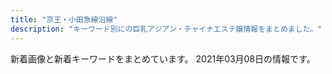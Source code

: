 ```yaml
---
title: "京王・小田急線沿線"
description: "キーワード別にの巨乳アジアン・チャイナエステ嬢情報をまとめました。"
---
```


新着画像と新着キーワードをまとめています。
2021年03月08日の情報です。

<DmmAffiliateIns />
<KeywordTable
  shops={
    [
    {
        "img_links": [
            "http://www.dhdwdjw.xyz/templets/xiangmu/picture/webentry.png",
            "http://www.dhdwdjw.xyz/uploads/210218/1-21021Q41925b2.jpg",
            "http://www.dhdwdjw.xyz/templets/xiangmu/picture/sh_line_5.png",
            "http://www.dhdwdjw.xyz/uploads/210222/1-210222130029392.jpg",
            "http://www.dhdwdjw.xyz/uploads/201117/1-20111G34243Z7.jpg",
            "http://www.dhdwdjw.xyz/templets/xiangmu/picture/index_therapist.png",
            "http://www.dhdwdjw.xyz/uploads/201019/1-201019125G2324.jpg",
            "http://www.dhdwdjw.xyz/uploads/201117/1-20111G32J1140.jpg",
            "http://www.dhdwdjw.xyz/uploads/201117/1-20111G35643457.jpg",
            "http://www.dhdwdjw.xyz/uploads/allimg/180716/1-1PG6102301955.jpg",
            "http://www.dhdwdjw.xyz/uploads/210120/1-210120150301c2.jpg",
            "http://www.dhdwdjw.xyz/uploads/200627/1-20062G30935R3.jpg",
            "http://www.dhdwdjw.xyz/templets/xiangmu/picture/main_photo.jpg",
            "http://www.dhdwdjw.xyz/uploads/200627/1-20062G30SJ64.jpg",
            "http://www.dhdwdjw.xyz/templets/xiangmu/picture1/index_saloninfo.png",
            "http://www.dhdwdjw.xyz/uploads/201117/1-20111GAG6454.jpg",
            "http://www.dhdwdjw.xyz/uploads/200627/1-20062G30950393.jpg",
            "http://www.dhdwdjw.xyz/templets/xiangmu/picture/gotanda_5.jpg",
            "http://www.dhdwdjw.xyz/templets/xiangmu/picture/foter_line.png",
            "http://www.dhdwdjw.xyz/templets/xiangmu/picture/re_lines.png",
            "http://www.dhdwdjw.xyz/uploads/201028/1-20102Q51209202.jpg",
            "http://www.dhdwdjw.xyz/templets/xiangmu/picture/rookie_sh.png",
            "http://www.dhdwdjw.xyz/templets/xiangmu/picture/index_contact.png",
            "http://www.dhdwdjw.xyz/images/R_000.jpg",
            "http://www.dhdwdjw.xyz/uploads/180424/1-1P424151P32I.png",
            "http://www.dhdwdjw.xyz/uploads/210120/1-210120132J63L.jpg",
            "http://www.dhdwdjw.xyz/uploads/201212/1-201212124P5H5.jpg",
            "http://www.dhdwdjw.xyz/templets/xiangmu/picture/foter_line_14.png",
            "http://www.dhdwdjw.xyz/templets/xiangmu/picture/ac_info_5.png",
            "http://www.dhdwdjw.xyz/templets/xiangmu/picture/top.png",
            "http://www.dhdwdjw.xyz/uploads/200627/1-20062G30U2518.jpg",
            "http://www.dhdwdjw.xyz/templets/xiangmu/picture/sh_bou_5.png",
            "http://www.dhdwdjw.xyz/templets/xiangmu/picture/tel.png"
        ],
        "url": "http://www.dhdwdjw.xyz/",
        "keywords": {
            "\u4e73": 1,
            "E": 4,
            "C": 7,
            "D": 3,
            "86": 5,
            "85": 6,
            "F": 1,
            "88": 1,
            "\u80f8": 1,
            "\u5de8\u4e73": 1
        },
        "name": "Crescent -\u30af\u30ec\u30c3\u30bb\u30f3\u30c8-",
        "station": "\u7b39\u585a\u99c5\u5317\u53e3"
    },
    {
        "url": "http://xn--vckg5a9gugx77pgi4bmma.xyz/",
        "img_links": [
            "http://xn--vckg5a9gugx77pgi4bmma.xyz/image/img3.jpg",
            "http://xn--vckg5a9gugx77pgi4bmma.xyz/image/navihiden.png",
            "http://xn--vckg5a9gugx77pgi4bmma.xyz/image/img2.jpg",
            "http://xn--vckg5a9gugx77pgi4bmma.xyz/image/girl1.jpg",
            "http://xn--vckg5a9gugx77pgi4bmma.xyz/image/girl3.jpg",
            "http://xn--vckg5a9gugx77pgi4bmma.xyz/image/img4.jpg",
            "http://xn--vckg5a9gugx77pgi4bmma.xyz/image/girl8.jpg"
        ],
        "name": "Impact \uff5e\u30a4\u30f3\u30d1\u30af\u30c8\uff5e",
        "station": "\u4e0b\u9ad8\u4e95\u6238\u99c5\u5317\u53e3",
        "keywords": {}
    },
    {
        "img_links": [],
        "name": "Free Style \uff5e\u30d5\u30ea\u30fc\u30b9\u30bf\u30a4\u30eb\uff5e",
        "url": "http://xn--cckzerb5br7a.com/",
        "station": "\u660e\u5927\u524d\u99c5\u4e2d\u592e\u53e3",
        "keywords": {}
    },
    {
        "name": "kokoro\u306e\u611b",
        "station": "\u660e\u5927\u524d\u99c5\u4e2d\u592e\u53e3",
        "url": "http://kokochi.iest.info/",
        "img_links": [],
        "keywords": {}
    },
    {
        "url": "http://ciretuyghr.xyz/",
        "img_links": [
            "http://ciretuyghr.xyz/uploads/171031/1-1G0311G531445.jpg",
            "http://ciretuyghr.xyz/templets/default/pc/picture/s_news.png",
            "http://ciretuyghr.xyz/uploads/210217/1-21021FT436426.jpg",
            "http://ciretuyghr.xyz/uploads/171031/1-1G0311G344914.jpg",
            "http://ciretuyghr.xyz/uploads/180612/1-1P6121601061c.jpg",
            "http://ciretuyghr.xyz/uploads/210306/1-21030612325V26.jpg",
            "http://ciretuyghr.xyz/templets/default/pc/picture/end1.jpg",
            "http://ciretuyghr.xyz/uploads/191113/1-191113144F3914.jpg",
            "http://ciretuyghr.xyz/uploads/171031/1-1G0311G556445.jpg",
            "http://ciretuyghr.xyz/templets/default/pc/picture/s_pick.png",
            "http://ciretuyghr.xyz/uploads/210206/1-21020610151M36.jpg",
            "http://ciretuyghr.xyz/uploads/171031/1-1G0311G4095M.jpg",
            "http://ciretuyghr.xyz/uploads/171110/1-1G110140540357.jpg",
            "http://ciretuyghr.xyz/templets/default/pc/picture/s_staff.png",
            "http://ciretuyghr.xyz/uploads/191113/1-191113150325Y4.jpg",
            "http://ciretuyghr.xyz/uploads/171110/1-1G11014060CG.jpg",
            "http://ciretuyghr.xyz/uploads/191211/1-19121110204J35.jpg",
            "http://ciretuyghr.xyz/templets/default/pc/picture/face.png",
            "http://ciretuyghr.xyz/uploads/180612/1-1P612160029349.jpg",
            "http://ciretuyghr.xyz/uploads/allimg/180612/1-1P612160305350.jpg",
            "http://ciretuyghr.xyz/templets/default/pc/picture/staffs.png",
            "http://ciretuyghr.xyz/uploads/171110/1-1G1101405143V.jpg",
            "http://ciretuyghr.xyz/uploads/171031/1-1G0311G505933.jpg",
            "http://ciretuyghr.xyz/uploads/191203/1-191203164559604.jpg"
        ],
        "keywords": {},
        "station": "\u72db\u6c5f\u99c5\u5317\u53e3",
        "name": "\u685c\u306e\u604b"
    },
    {
        "station": "\u5e61\u30f6\u8c37\u99c5",
        "name": "37\u2103",
        "keywords": {
            "83": 6,
            "84": 2,
            "87": 2,
            "D": 6,
            "G": 2,
            "98": 2,
            "86": 8,
            "C": 8
        },
        "url": "http://37.esnavi.work/",
        "img_links": [
            "http://37.esnavi.work/2/uploadimg/1602659461.jpg",
            "http://37.esnavi.work/room3.jpg",
            "http://37.esnavi.work/top.png",
            "http://37.esnavi.work/info.jpg",
            "http://37.esnavi.work/2/uploadimg/1599391670.jpg",
            "http://37.esnavi.work/2/uploadimg/1599474468.jpg",
            "http://37.esnavi.work/s_pick.jpg",
            "http://37.esnavi.work/s_staff.png",
            "http://37.esnavi.work/2/uploadimg/1609226359.jpg",
            "http://37.esnavi.work/2/uploadimg/1610956377.jpg",
            "http://37.esnavi.work/service4.jpg",
            "http://37.esnavi.work/2/uploadimg/1587726066.jpg",
            "http://37.esnavi.work/nbj3.jpg",
            "http://37.esnavi.work/2/uploadimg/1609226185.jpg",
            "http://37.esnavi.work/2/uploadimg/1586429606.jpg",
            "http://37.esnavi.work/room1.jpg",
            "http://37.esnavi.work/2/uploadimg/1589374736.jpg",
            "http://37.esnavi.work/service3.jpg",
            "http://37.esnavi.work/tel.jpg",
            "http://37.esnavi.work/2/uploadimg/1586429676.jpg",
            "http://37.esnavi.work/acc.jpg",
            "http://37.esnavi.work/room2.jpg",
            "http://37.esnavi.work/service1.jpg",
            "http://37.esnavi.work/s_news.jpg",
            "http://37.esnavi.work/room4.jpg",
            "http://37.esnavi.work/service2.jpg"
        ]
    },
    {
        "url": "http://shizuka2015.net/",
        "keywords": {
            "C": 7
        },
        "img_links": [
            "http://shizuka2015.net/images/nav/hanga-sta.jpg",
            "http://shizuka2015.net/images/moe.jpg",
            "http://shizuka2015.net/images/shop/1.jpg",
            "http://shizuka2015.net/images/shop/6.jpg",
            "http://shizuka2015.net/images/sys-n.jpg",
            "http://shizuka2015.net/images/yuka.jpg",
            "http://shizuka2015.net/images/lm-c-bgdb2.png",
            "http://shizuka2015.net/images/shop/4.jpg",
            "http://shizuka2015.net/images/staff/yuri.jpg",
            "http://shizuka2015.net/images/nav/hanga-sys.jpg",
            "http://shizuka2015.net/images/aki.jpg",
            "http://shizuka2015.net/images/lm-c-bgdow.png",
            "http://shizuka2015.net/images/sakura.jpg",
            "http://shizuka2015.net/images/staff/hikari.jpg",
            "http://shizuka2015.net/images/w-top.jpg",
            "http://shizuka2015.net/images/nav/hanga-job.jpg",
            "http://shizuka2015.net/images/nav/hanga-acc.jpg",
            "http://shizuka2015.net/images/shop/5.jpg"
        ],
        "name": "\u9759\u9999",
        "station": "\u4e0b\u5317\u6ca2\u99c5\u5357\u53e3"
    },
    {
        "url": "http://arm-relax.com/",
        "name": "\u96c5\u30fb\u307f\u3084\u3073",
        "img_links": [
            "http://arm-relax.com/img/ttl_mobile.png",
            "http://arm-relax.com/staff/yuri/01.jpg",
            "http://arm-relax.com/pic/topimg2.jpg",
            "http://arm-relax.com/staff/yumi/01mb.jpg",
            "http://arm-relax.com/staff/mika/01.jpg",
            "http://arm-relax.com/img/ttl_staff.png",
            "http://arm-relax.com/img/ttl_recbnr.png",
            "http://arm-relax.com/staff/aya/01.jpg",
            "http://arm-relax.com/staff/yumi/01.jpg",
            "http://arm-relax.com/pic/head.png",
            "http://arm-relax.com/staff/mimi/01mb.jpg",
            "http://arm-relax.com/staff/mika/01mb.jpg",
            "http://arm-relax.com/img/ttl_link.png",
            "http://arm-relax.com/pic/topimg1.jpg",
            "http://arm-relax.com/i/files/homeimg.jpg",
            "http://arm-relax.com/staff/mimi/01.jpg",
            "http://arm-relax.com/staff/eri/01mb.jpg",
            "http://arm-relax.com/staff/eri/01.jpg",
            "http://arm-relax.com/staff/aya/01mb.jpg",
            "http://arm-relax.com/staff/yuri/01mb.jpg"
        ],
        "keywords": {
            "C": 16
        },
        "station": "\u5e9c\u4e2d\u99c5\u5357\u53e3"
    },
    {
        "station": "\u4eac\u738b\u591a\u6469\u30bb\u30f3\u30bf\u30fc\u99c5\u897f\u53e3",
        "url": "http://aroma-tsubaki.com/",
        "img_links": [
            "http://www.aroma-tsubaki.com/uploads/aromatsubaki/2020/10/flash5.jpg",
            "http://www.aroma-tsubaki.com/uploads/aromatsubaki/2011/10/play1.jpg",
            "http://www.aroma-tsubaki.com/uploads/aromatsubaki/images/no-photo.jpg",
            "http://www.aroma-tsubaki.com/uploads/aromatsubaki/2012/10/e794bbe5838f-261.jpg",
            "http://www.aroma-tsubaki.com/uploads/aromatsubaki/2011/11/e794bbe5838f-031.jpg",
            "http://www.aroma-tsubaki.com/uploads/aromatsubaki/2011/10/play2.jpg",
            "http://www.aroma-tsubaki.com/uploads/aromatsubaki/2018/10/tel.jpg",
            "http://www.aroma-tsubaki.com/uploads/aromatsubaki/2020/10/top.jpg",
            "http://www.aroma-tsubaki.com/uploads/aromatsubaki/2012/03/e794bbe5838f-1079.jpg",
            "http://www.aroma-tsubaki.com/uploads/aromatsubaki/2020/10/flash1.jpg",
            "http://www.aroma-tsubaki.com/uploads/aromatsubaki/2012/05/e794bbe5838f-1623.jpg",
            "http://www.aroma-tsubaki.com/uploads/aromatsubaki/2011/11/e794bbe5838f-029.jpg",
            "http://www.aroma-tsubaki.com/uploads/aromatsubaki/2020/10/flash4.jpg",
            "http://www.aroma-tsubaki.com/uploads/aromatsubaki/2011/10/play4.jpg",
            "http://www.aroma-tsubaki.com/uploads/aromatsubaki/2011/10/info.jpg",
            "http://www.aroma-tsubaki.com/uploads/aromatsubaki/2011/10/468x60.jpg",
            "http://www.aroma-tsubaki.com/uploads/aromatsubaki/2020/10/flash3.jpg",
            "http://www.aroma-tsubaki.com/uploads/aromatsubaki/2011/10/play3.jpg",
            "http://www.aroma-tsubaki.com/uploads/aromatsubaki/2011/10/shouji.jpg",
            "http://www.aroma-tsubaki.com/uploads/aromatsubaki/2020/10/flash6.jpg",
            "http://www.aroma-tsubaki.com/uploads/aromatsubaki/2011/10/zi_link.jpg",
            "http://www.aroma-tsubaki.com/uploads/aromatsubaki/2020/10/flash2.jpg"
        ],
        "keywords": {
            "C": 9
        },
        "name": "\u693f"
    },
    {
        "station": "\u3064\u3064\u3058\u30f6\u4e18\u99c5\u5357\u53e3",
        "name": "\u30bb\u30af\u30b7\u30fc\u30ac\u30fc\u30eb",
        "keywords": {
            "\u30bb\u30af\u30b7\u30fc": 15
        },
        "url": "http://www.sexy.masg.info/",
        "img_links": [
            "http://www.sexy.masg.info/files/008.jpg",
            "http://www.sexy.masg.info/photo_news/upimg/493326045a7e871c0d_0.jpg",
            "http://www.sexy.masg.info/files/002.jpg",
            "http://www.sexy.masg.info/photo_news/upimg/108215f82f974a7fed_0.jpg",
            "http://www.sexy.masg.info/files/003.jpg",
            "http://www.sexy.masg.info/images/nav-003.png",
            "http://www.sexy.masg.info/images/tel.png",
            "http://www.sexy.masg.info/images/nav-005.png",
            "http://www.sexy.masg.info/files/001.jpg",
            "http://www.sexy.masg.info/photo_news/upimg/493326045a7e871c0d_1.jpg",
            "http://www.sexy.masg.info/photo_news/upimg/40607602dce22ec341_1.jpg",
            "http://www.sexy.masg.info/images/top003.png",
            "http://www.sexy.masg.info/images/nav-001.png",
            "http://www.sexy.masg.info/images/nav-006.png",
            "http://www.sexy.masg.info/photo_news/upimg/40607602dce22ec341_0.jpg",
            "http://www.sexy.masg.info/images/top02-left.png",
            "http://www.sexy.masg.info/images/osusume01.png",
            "http://www.sexy.masg.info/photo_news/upimg/38523600fbcadb7a96_1.jpg",
            "http://www.sexy.masg.info/files/007.jpg",
            "http://www.sexy.masg.info/photo_news/upimg/108215f82f974a7fed_2.jpg",
            "http://www.sexy.masg.info/files/004.jpg",
            "http://www.sexy.masg.info/photo_news/upimg/137665ff7d57f3cf91_0.jpg",
            "http://www.sexy.masg.info/photo_news/upimg/38523600fbcadb7a96_0.jpg",
            "http://www.sexy.masg.info/photo_news/upimg/108215f82f974a7fed_1.jpg",
            "http://www.sexy.masg.info/files/006.jpg",
            "http://www.sexy.masg.info/images/nav-002.png",
            "http://www.sexy.masg.info/images/nav-004.png",
            "http://www.sexy.masg.info/images/top01.png",
            "http://www.sexy.masg.info/photo_news/upimg/137665ff7d57f3cf91_1.jpg"
        ]
    },
    {
        "name": "\u30de\u30ab\u30ed\u30f3",
        "url": "https://es.eoeoco.com/",
        "img_links": [],
        "keywords": {},
        "station": "\u7b39\u585a\u99c5\u5317\u53e3"
    },
    {
        "keywords": {},
        "station": "\u5343\u6b73\u70cf\u5c71\u99c5\u5317\u53e3",
        "name": "\u7652\u3057\u306e\u7a7a\u9593",
        "url": "http://www.iyashikukan.xyz/",
        "img_links": [
            "http://www.iyashikukan.xyz/images/top/top-foot_05.png",
            "http://www.iyashikukan.xyz/images/index-rin_20.jpg",
            "http://www.iyashikukan.xyz/images/nav/nav-t-job.jpg",
            "http://www.iyashikukan.xyz/images/staff/9/39-02a.jpg",
            "http://www.iyashikukan.xyz/images/top/top-foot_03.png",
            "http://www.iyashikukan.xyz/images/nav/nav-t-sys.jpg",
            "http://www.iyashikukan.xyz/images/staff/10/nana.jpg",
            "http://www.iyashikukan.xyz/images/staff/10/1.jpg",
            "http://www.iyashikukan.xyz/images/staff/10/2.jpg",
            "http://www.iyashikukan.xyz/images/shop/r5.jpg",
            "http://www.iyashikukan.xyz/images/index-rin_14.jpg",
            "http://www.iyashikukan.xyz/images/staff/10/satomi.jpg",
            "http://www.iyashikukan.xyz/images/top/t2.jpg",
            "http://www.iyashikukan.xyz/images/index-rin_04.jpg",
            "http://www.iyashikukan.xyz/images/top/t3.jpg",
            "http://www.iyashikukan.xyz/images/top/t3.png",
            "http://www.iyashikukan.xyz/images/top/top-foot_04.png",
            "http://www.iyashikukan.xyz/images/staff/10/mimi.jpg",
            "http://www.iyashikukan.xyz/images/lanmu-t-st.jpg",
            "http://www.iyashikukan.xyz/images/index-rin_02.jpg",
            "http://www.iyashikukan.xyz/images/lanmu-t-st2.jpg",
            "http://www.iyashikukan.xyz/images/staff/10/sayaka22.jpg",
            "http://www.iyashikukan.xyz/images/index-rin_16.jpg"
        ]
    },
    {
        "station": "\u5343\u6b73\u70cf\u5c71\u99c5\u5317\u53e3",
        "keywords": {},
        "img_links": [],
        "url": "https://es-relax.tokyo/",
        "name": "\u30ec\u30a4\u30f3\u30dc\u30fc"
    },
    {
        "keywords": {},
        "img_links": [
            "https://static.wixstatic.com/media/a77b00_57112414e4a041f9aad2fad8d5b1b72d~mv2.png",
            "https://static.wixstatic.com/media/a77b00_3306fce6a90742708d21b231b6469292~mv2.png",
            "https://static.wixstatic.com/media/a77b00_66dfeef3961c4954b8bb92a57580ba15~mv2.png",
            "https://static.wixstatic.com/media/11062b_4b7c9a8e48334d5aad2fd274fddba3bc~mv2.jpg"
        ],
        "url": "https://smileriraku.wixsite.com/website",
        "name": "\u30b9\u30de\u30a4\u30eb",
        "station": "\u8056\u8e5f\u685c\u30f6\u4e18\u99c5\u897f\u53e3"
    },
    {
        "name": "COCORO",
        "station": "\u8abf\u5e03\u99c5\u6771\u53e3",
        "keywords": {},
        "url": "http://www.iyasi.work/",
        "img_links": [
            "http://www.iyasi.work/img/miyuki1.jpg",
            "http://www.iyasi.work/images/info.png",
            "http://www.iyasi.work/images/mobile.jpg",
            "http://www.iyasi.work/images/2.jpg",
            "http://www.iyasi.work/images/tel2.png",
            "http://www.iyasi.work/images/1.jpg",
            "http://www.iyasi.work/img/momo1.jpg",
            "http://www.iyasi.work/images/ac2.png",
            "http://www.iyasi.work/images/int2.png",
            "http://www.iyasi.work/images/ac1.png",
            "http://www.iyasi.work/images/interior_t.jpg",
            "http://www.iyasi.work/images/tel.jpg",
            "http://www.iyasi.work/images/news.png",
            "http://www.iyasi.work/images/int1.png",
            "http://www.iyasi.work/images/staff_t.jpg",
            "http://www.iyasi.work/images/sys1.png",
            "http://www.iyasi.work/images/sys2.png",
            "http://www.iyasi.work/images/tel1.png",
            "http://www.iyasi.work/images/3.jpg",
            "http://www.iyasi.work/img/yuri1.jpg",
            "http://www.iyasi.work/images/ta.jpg",
            "http://www.iyasi.work/images/line.png"
        ]
    },
    {
        "url": "http://massage-relax.pink/",
        "img_links": [
            "http://massage-relax.pink/images/ttl-therapist.png",
            "http://massage-relax.pink/images/ttl-qrf.png",
            "http://massage-relax.pink/images/cg05.jpg",
            "http://massage-relax.pink/images/bnr-sp-campaign01.jpg",
            "http://massage-relax.pink/images/ttl-concept.png",
            "http://massage-relax.pink/images/img-link.jpg",
            "http://massage-relax.pink/images/acc.jpg",
            "http://massage-relax.pink/images/bg-image-consept02.png",
            "http://massage-relax.pink/images/txt-header-phonet.png",
            "http://massage-relax.pink/images/img-therapistt.jpg",
            "http://massage-relax.pink/images/ttl-concept2.png",
            "http://massage-relax.pink/images/cg10.jpg",
            "http://massage-relax.pink/images/ttl-qr.png",
            "http://massage-relax.pink/images/cg08.jpg",
            "http://massage-relax.pink/images/ttl-concept2t.png",
            "http://massage-relax.pink/images/ttl-qrt.png",
            "http://massage-relax.pink/images/img-linkt.jpg",
            "http://massage-relax.pink/images/qr.jpg",
            "http://massage-relax.pink/images/img-header-mainvisual01t.jpg",
            "http://massage-relax.pink/images/ttl-link.png",
            "http://massage-relax.pink/images/cg12.jpg",
            "http://massage-relax.pink/images/img-therapist.jpg",
            "http://massage-relax.pink/images/txt-header-phone.png",
            "http://massage-relax.pink/images/cg01.jpg",
            "http://massage-relax.pink/images/ttl-pickupt.png",
            "http://massage-relax.pink/images/cg09.jpg",
            "http://massage-relax.pink/images/cg02.jpg",
            "http://massage-relax.pink/images/cg07.jpg",
            "http://massage-relax.pink/images/img-header-mainvisual01.jpg",
            "http://massage-relax.pink/images/bnr-campaign01.jpg",
            "http://massage-relax.pink/images/ttl-information.png",
            "http://massage-relax.pink/images/txt-footer-copyright.png",
            "http://massage-relax.pink/images/bg-image-consept.png",
            "http://massage-relax.pink/images/cg11.jpg",
            "http://massage-relax.pink/images/ttl-conceptt.png",
            "http://massage-relax.pink/images/ttl-informationt.png",
            "http://massage-relax.pink/images/txt-header-storeinfo.png",
            "http://massage-relax.pink/images/cg03.jpg",
            "http://massage-relax.pink/images/ttl-pickup.png"
        ],
        "name": "U\uff06ME",
        "station": "\u660e\u5927\u524d\u99c5\u4e2d\u592e\u53e3",
        "keywords": {
            "86": 1,
            "D": 36,
            "E": 4
        }
    },
    {
        "station": "\u5343\u6b73\u70cf\u5c71\u99c5\u5357\u53e3",
        "name": "\u685c \uff5e\u30b5\u30af\u30e9\uff5e",
        "img_links": [
            "http://sakura.iyasi.me/images/top1.jpg",
            "http://sakura.iyasi.me/images/staff_bj1.png",
            "http://sakura.iyasi.me/images/staff_01.jpg",
            "http://sakura.iyasi.me/images/staff_03.jpg",
            "http://sakura.iyasi.me/images/staff_06.jpg",
            "http://sakura.iyasi.me/layer/images/top/top_04.jpg",
            "http://sakura.iyasi.me/images/info.png",
            "http://sakura.iyasi.me/images/s_info.png",
            "http://sakura.iyasi.me/images/staff_04.jpg",
            "http://sakura.iyasi.me/layer/images/top/top_03.jpg",
            "http://sakura.iyasi.me/images/ser3.jpg",
            "http://sakura.iyasi.me/images/ser4.jpg",
            "http://sakura.iyasi.me/images/ser2.jpg",
            "http://sakura.iyasi.me/layer/images/top/top_01.jpg",
            "http://sakura.iyasi.me/layer/images/top/top_06.jpg",
            "http://sakura.iyasi.me/layer/images/top/top_08.png",
            "http://sakura.iyasi.me/images/wenzi-staff.png",
            "http://sakura.iyasi.me/images/top2.jpg",
            "http://sakura.iyasi.me/layer/images/top/top_05.jpg",
            "http://sakura.iyasi.me/layer/images/top/top_02.jpg",
            "http://sakura.iyasi.me/images/staff_02.jpg",
            "http://sakura.iyasi.me/images/ser1.jpg",
            "http://sakura.iyasi.me/layer/images/top.jpg",
            "http://sakura.iyasi.me/images/s_service.png",
            "http://sakura.iyasi.me/images/1.jpg",
            "http://sakura.iyasi.me/images/staff_bj4.png"
        ],
        "keywords": {
            "84": 3,
            "86": 6,
            "83": 3,
            "85": 3
        },
        "url": "http://sakura.iyasi.me/"
    },
    {
        "name": "\u30ad\u30e5\u30a2\u30e9\u30b9",
        "url": "http://cure-as.ests.jp/",
        "keywords": {
            "85": 16,
            "C": 8,
            "83": 8,
            "87": 8,
            "90": 8,
            "D": 32,
            "84": 16,
            "F": 16
        },
        "station": "\u4e0b\u9ad8\u4e95\u6238\u99c5\u897f\u53e3",
        "img_links": [
            "http://cure-as.ests.jp/images/photo.png",
            "http://cure-as.ests.jp/images/top.jpg",
            "http://cure-as.ests.jp/photos/sites/27/2019/05/201905161429354.jpg",
            "http://cure-as.ests.jp/photos/sites/27/2019/03/201903261030333.jpg",
            "http://cure-as.ests.jp/images/mobile.jpg",
            "http://cure-as.ests.jp/photos/sites/27/2020/06/2020060319010741.jpg",
            "http://cure-as.ests.jp/photos/sites/27/2019/12/2019122512063341.jpg",
            "http://cure-as.ests.jp/images/news.png",
            "http://cure-as.ests.jp/photos/sites/27/2019/09/2019090515360480.jpg",
            "http://cure-as.ests.jp/images/s_link.png",
            "http://cure-as.ests.jp/images/top1.jpg",
            "http://cure-as.ests.jp/images/s_reruit.png",
            "http://cure-as.ests.jp/images/2.jpg",
            "http://cure-as.ests.jp/images/s_staff.png",
            "http://cure-as.ests.jp/images/news11.jpg",
            "http://cure-as.ests.jp/images/info.jpg",
            "http://cure-as.ests.jp/photos/sites/27/2018/10/2018102015260524.jpg",
            "http://cure-as.ests.jp/images/1.jpg",
            "http://cure-as.ests.jp/photos/sites/27/2019/07/2019070118583389.jpg"
        ]
    },
    {
        "img_links": [
            "http://ainoumi.estheya.com/css/staff/staff06.jpg",
            "http://ainoumi.estheya.com/css/nav/nav-005.png",
            "http://ainoumi.estheya.com/css/nav/nav-002.png",
            "http://ainoumi.estheya.com/css/nav/nav-001.png",
            "http://ainoumi.estheya.com/css/nav/nav-004.png",
            "http://ainoumi.estheya.com/css/tel.png",
            "http://ainoumi.estheya.com/css/top01.png",
            "http://ainoumi.estheya.com/css/staff/staff01.jpg",
            "http://ainoumi.estheya.com/css/staff/staff05.jpg",
            "http://ainoumi.estheya.com/css/staff/staff02.jpg",
            "http://ainoumi.estheya.com/css/nav/nav-003.png",
            "http://ainoumi.estheya.com/css/osusume04.jpg",
            "http://ainoumi.estheya.com/css/staff/staff04.jpg",
            "http://ainoumi.estheya.com/css/staff/staff07.jpg",
            "http://ainoumi.estheya.com/css/nav/nav-006.png",
            "http://ainoumi.estheya.com/css/staff/staff03.jpg"
        ],
        "keywords": {
            "87": 1,
            "E": 2,
            "C": 1,
            "91": 2,
            "86": 1,
            "92": 1,
            "D": 4,
            "89": 2
        },
        "name": "\u611b\u306e\u6d77",
        "url": "http://ainoumi.estheya.com/",
        "station": "\u767b\u6238\u99c5"
    },
    {
        "url": "http://inadazutsumi.work/",
        "img_links": [
            "http://inadazutsumi.work/images/mobile.jpg",
            "http://inadazutsumi.work/images/tel.jpg",
            "http://inadazutsumi.work/images/g3.jpg",
            "http://inadazutsumi.work/images/g4.jpg",
            "http://inadazutsumi.work/images/zi_staff.png",
            "http://inadazutsumi.work/images/g5.jpg",
            "http://inadazutsumi.work/images/g0.jpg",
            "http://inadazutsumi.work/images/g1.jpg",
            "http://inadazutsumi.work/images/top.jpg",
            "http://inadazutsumi.work/images/g2.jpg"
        ],
        "keywords": {},
        "station": "JR\u7a32\u7530\u5824\u99c5",
        "name": "\u30c1\u30e3\u30fc\u30df\u30f3\u30b0"
    },
    {
        "url": "http://www.gokuyu.work/",
        "keywords": {},
        "img_links": [
            "http://www.gokuyu.work/images/tr.jpg",
            "http://www.gokuyu.work/images/b2.jpg",
            "http://www.gokuyu.work/images/int2.jpg",
            "http://www.gokuyu.work/images/sys.jpg",
            "http://www.gokuyu.work/sp/images/tel.jpg",
            "http://www.gokuyu.work/sp/menu/staff.jpg",
            "http://www.gokuyu.work/sp/staff/ayu.jpg",
            "http://www.gokuyu.work/sp/images/newsb.png",
            "http://www.gokuyu.work/sp/images/ac1.jpg",
            "http://www.gokuyu.work/sp/images/rec.jpg",
            "http://www.gokuyu.work/images/interior_t.jpg",
            "http://www.gokuyu.work/staff/moe.jpg",
            "http://www.gokuyu.work/staff/ayu.jpg",
            "http://www.gokuyu.work/sp/images/int1.jpg",
            "http://www.gokuyu.work/images/sm.jpg",
            "http://www.gokuyu.work/staff/rina.jpg",
            "http://www.gokuyu.work/images/newsb.png",
            "http://www.gokuyu.work/images/rec.jpg",
            "http://www.gokuyu.work/sp/images/footer.jpg",
            "http://www.gokuyu.work/images/b1.jpg",
            "http://www.gokuyu.work/sp/images/news.jpg",
            "http://www.gokuyu.work/sp/staff/yuna.jpg",
            "http://www.gokuyu.work/sp/img/ayu1.jpg",
            "http://www.gokuyu.work/sp/images/staff_t.jpg",
            "http://www.gokuyu.work/sp/img/yuna1.jpg",
            "http://www.gokuyu.work/sp/images/ta.jpg",
            "http://www.gokuyu.work/sp/staff/aya.jpg",
            "http://www.gokuyu.work/images/staff_t.jpg",
            "http://www.gokuyu.work/images/concept.jpg",
            "http://www.gokuyu.work/staff/aya.jpg",
            "http://www.gokuyu.work/images/head.jpg",
            "http://www.gokuyu.work/sp/images/sys.jpg",
            "http://www.gokuyu.work/staff/yuna.jpg",
            "http://www.gokuyu.work/img/moe1.jpg",
            "http://www.gokuyu.work/img/rina1.jpg",
            "http://www.gokuyu.work/images/ta.jpg",
            "http://www.gokuyu.work/images/tg_t.jpg",
            "http://www.gokuyu.work/sp/images/head.jpg",
            "http://www.gokuyu.work/img/ayu1.jpg",
            "http://www.gokuyu.work/sp/images/interior_t.jpg",
            "http://www.gokuyu.work/sp/images/int2.jpg",
            "http://www.gokuyu.work/sp/img/rina1.jpg",
            "http://www.gokuyu.work/sp/img/aya1.jpg",
            "http://www.gokuyu.work/sp/menu/top.jpg",
            "http://www.gokuyu.work/sp/staff/moe.jpg",
            "http://www.gokuyu.work/sp/staff/rina.jpg",
            "http://www.gokuyu.work/images/int1.jpg",
            "http://www.gokuyu.work/images/news_t.jpg",
            "http://www.gokuyu.work/img/yuna1.jpg",
            "http://www.gokuyu.work/sp/img/moe1.jpg",
            "http://www.gokuyu.work/img/aya1.jpg",
            "http://www.gokuyu.work/sp/images/topgirl.jpg"
        ],
        "station": "\u767b\u6238\u99c5\u591a\u6469\u5ddd\u53e3",
        "name": "\u7652"
    },
    {
        "url": "http://cinderella-princess.net",
        "keywords": {
            "C": 23,
            "86": 10
        },
        "name": "\u30ea\u30e9\u30af\u30bc\u30fc\u30b7\u30e7\u30f3\u6075",
        "station": "\u767e\u5408\u30f6\u4e18\u99c5\u5317\u53e3",
        "img_links": [
            "http://cinderella-princess.net/images/nei_bj2.jpg",
            "http://cinderella-princess.net/images/staff1.jpg",
            "http://cinderella-princess.net/images/room3.jpg",
            "http://cinderella-princess.net/images/movie.jpg",
            "http://cinderella-princess.net/images/room4.jpg",
            "http://cinderella-princess.net/images/mobile.jpg",
            "http://cinderella-princess.net/images/staff3.jpg",
            "http://cinderella-princess.net/images/s_news.jpg",
            "http://cinderella-princess.net/images/staff0.jpg",
            "http://cinderella-princess.net/images/tel.jpg",
            "http://cinderella-princess.net/images/s_chedule.jpg",
            "http://cinderella-princess.net/links/esthe-summit.jpg",
            "http://cinderella-princess.net/images/room2.jpg",
            "http://cinderella-princess.net/images/girl-z1.jpg",
            "http://cinderella-princess.net/images/staff2.jpg",
            "http://cinderella-princess.net/images/girl-z2.jpg",
            "http://cinderella-princess.net/images/s_link.jpg",
            "http://cinderella-princess.net/images/room1.jpg",
            "http://cinderella-princess.net/images/s_staff.jpg",
            "http://cinderella-princess.net/images/staff4.jpg"
        ]
    },
    {
        "keywords": {
            "85": 12,
            "87": 4,
            "D": 44,
            "84": 4,
            "86": 24,
            "C": 24,
            "83": 4
        },
        "station": "\u8abf\u5e03\u99c5\u6771\u53e3",
        "name": "\u59eb",
        "img_links": [
            "http://hime.abnavi.info/photos/sites/54/2020/11/2020112316253050.jpg",
            "http://hime.abnavi.info/photos/sites/54/2021/02/2021020811341495.jpg",
            "http://hime.abnavi.info/photos/sites/54/2020/09/2020092210315456.jpg",
            "http://hime.abnavi.info/photos/sites/54/2021/01/2021010913515344.jpg",
            "http://hime.abnavi.info/photos/sites/54/2020/10/2020100313192397.jpg",
            "http://hime.abnavi.info/photos/sites/54/2021/01/2021012218333253.jpg",
            "http://hime.abnavi.info/images/themes/pink/s_news.png",
            "http://hime.abnavi.info/images/themes/pink/no1.png",
            "http://hime.abnavi.info/images/themes/pink/line.png",
            "http://hime.abnavi.info/images/themes/pink/s_newface.png",
            "http://hime.abnavi.info/images/themes/pink/s_ranking.png",
            "http://hime.abnavi.info/images/themes/pink/s_staff.png",
            "http://hime.abnavi.info/photos/sites/54/2020/09/2020090217315938.jpg",
            "http://hime.abnavi.info/images/themes/pink/r3.jpg",
            "http://hime.abnavi.info/photos/sites/54/2020/12/2020121117390772.jpg",
            "http://hime.abnavi.info/images/themes/pink/no2.png",
            "http://hime.abnavi.info/images/themes/pink/s_pickup.png",
            "http://hime.abnavi.info/images/room3.jpg",
            "http://hime.abnavi.info/photos/sites/54/2020/06/202006161819212.jpg",
            "http://hime.abnavi.info/images/themes/pink/s_link.png",
            "http://hime.abnavi.info/images/room2.jpg",
            "http://hime.abnavi.info/images/room4.jpg",
            "http://hime.abnavi.info/photos/sites/54/2020/06/2020063010152370.jpg",
            "http://hime.abnavi.info/images/room1.jpg",
            "http://hime.abnavi.info/images/themes/pink/mobile.jpg",
            "http://hime.abnavi.info/photos/sites/54/2020/06/2020061618191940.jpg",
            "http://hime.abnavi.info/photos/sites/54/2020/06/2020061618192035.jpg"
        ],
        "url": "http://hime.abnavi.info/"
    },
    {
        "img_links": [
            "http://www.yuyurando.xyz/images/staff/nana2.jpg",
            "http://www.yuyurando.xyz/images/lanmu/lanmu-staff.jpg",
            "http://www.yuyurando.xyz/images/staff/rei.jpg",
            "http://www.yuyurando.xyz/images/staff/2.jpg",
            "http://www.yuyurando.xyz/images/index-yuyu_09.jpg",
            "http://www.yuyurando.xyz/images/index-otona_20.jpg",
            "http://www.yuyurando.xyz/images/lanmu/lanmu-sys.jpg",
            "http://www.yuyurando.xyz/images/index-yuyu_05.jpg",
            "http://www.yuyurando.xyz/images/staff/mi.png",
            "http://www.yuyurando.xyz/images/staff/1.jpg",
            "http://www.yuyurando.xyz/images/index-yuyu_17.jpg",
            "http://www.yuyurando.xyz/images/index-yuyu_12.jpg",
            "http://www.yuyurando.xyz/images/index-yuyu_20.jpg",
            "http://www.yuyurando.xyz/images/index-yuyu_03.jpg",
            "http://www.yuyurando.xyz/images/staff/4.jpg",
            "http://www.yuyurando.xyz/images/shop/527385908605281370.jpg",
            "http://www.yuyurando.xyz/images/staff/momo.jpg"
        ],
        "keywords": {},
        "url": "http://www.yuyurando.xyz/",
        "name": "\u60a0\u3005\u30e9\u30f3\u30c9",
        "station": "\u8056\u8e5f\u685c\u30f6\u4e18\u99c5\u6771\u53e3"
    },
    {
        "keywords": {
            "D": 3,
            "86": 2,
            "C": 1,
            "87": 2
        },
        "img_links": [
            "http://www.iyashimusume.mensest.com/img/nav-004.png",
            "http://www.iyashimusume.mensest.com/files/004.jpg",
            "http://www.iyashimusume.mensest.com/img/stt.jpg",
            "http://www.iyashimusume.mensest.com/files/001.jpg",
            "http://www.iyashimusume.mensest.com/img/nav-002.png",
            "http://www.iyashimusume.mensest.com/files/003.jpg",
            "http://www.iyashimusume.mensest.com/img/nav-005.png",
            "http://www.iyashimusume.mensest.com/img/tel.png",
            "http://www.iyashimusume.mensest.com/img/nav-006.png",
            "http://www.iyashimusume.mensest.com/img/nav-001.png",
            "http://www.iyashimusume.mensest.com/img/stb.jpg",
            "http://www.iyashimusume.mensest.com/img/nav-003.png",
            "http://www.iyashimusume.mensest.com/img/top01.png",
            "http://www.iyashimusume.mensest.com/files/002.jpg"
        ],
        "name": "\u7652\u5a18",
        "station": "\u7b39\u585a\u99c5\u5317\u53e3",
        "url": "http://www.iyashimusume.mensest.com/"
    },
    {
        "img_links": [
            "http://www.niihao.xyz/images/staff/11.jpg",
            "http://www.niihao.xyz/images/lanmu_06.jpg",
            "http://www.niihao.xyz/images/lanmu_03.jpg",
            "http://www.niihao.xyz/images/staff/shazhi.jpg",
            "http://www.niihao.xyz/images/staff/remon.jpg",
            "http://www.niihao.xyz/images/index-yume_04.jpg",
            "http://www.niihao.xyz/images/4.jpg",
            "http://www.niihao.xyz/images/index-yume_11.jpg",
            "http://www.niihao.xyz/images/nav/l-nav-_job.jpg",
            "http://www.niihao.xyz/images/index-yume_02.jpg",
            "http://www.niihao.xyz/images/lanmu_07.jpg",
            "http://www.niihao.xyz/psd/off.jpg",
            "http://www.niihao.xyz/images/mimi.jpg",
            "http://www.niihao.xyz/images/l-nav-_staff.jpg",
            "http://www.niihao.xyz/images/staff/miki.jpeg"
        ],
        "keywords": {},
        "url": "http://www.niihao.xyz/",
        "name": "\u30cb\u30fc\u30cf\u30aa",
        "station": "\u5e9c\u4e2d\u99c5\u5357\u53e3"
    },
    {
        "img_links": [
            "http://massage-est.xyz/images/qr.jpg",
            "http://massage-est.xyz/images/cg021.jpg",
            "http://massage-est.xyz/images/cg11.jpg",
            "http://massage-est.xyz/images/cg09.jpg",
            "http://massage-est.xyz/images/spacer300x450.png",
            "http://massage-est.xyz/images/cg051.jpg",
            "http://massage-est.xyz/images/cg011.jpg",
            "http://massage-est.xyz/images/cg091.jpg",
            "http://massage-est.xyz/images/up_100_1_0.jpg",
            "http://massage-est.xyz/images/cg031.jpg",
            "http://massage-est.xyz/images/cg061.jpg",
            "http://massage-est.xyz/images/cg06.jpg",
            "http://massage-est.xyz/images/cg12.jpg",
            "http://massage-est.xyz/images/cg03.jpg",
            "http://massage-est.xyz/images/cg05.jpg",
            "http://massage-est.xyz/images/cg071.jpg",
            "http://massage-est.xyz/images/cg01.jpg",
            "http://massage-est.xyz/images/cg02.jpg",
            "http://massage-est.xyz/images/cg081.jpg",
            "http://massage-est.xyz/images/cg08.jpg",
            "http://massage-est.xyz/images/top2.png",
            "http://massage-est.xyz/images/spacer900x360.png",
            "http://massage-est.xyz/images/cg04.jpg",
            "http://massage-est.xyz/images/sys.jpg",
            "http://massage-est.xyz/images/top.png",
            "http://massage-est.xyz/images/cg07.jpg",
            "http://massage-est.xyz/images/cg10.jpg"
        ],
        "name": "\u6df1\u4e95\u6c37\u306e\u56fd",
        "url": "http://massage-est.xyz/",
        "station": "\u5343\u6b73\u70cf\u5c71\u99c5\u5317\u53e3",
        "keywords": {
            "D": 80,
            "86": 96,
            "E": 16
        }
    },
    {
        "keywords": {},
        "name": "\u5b89\u5fc3\u5802",
        "url": "http://www.fuafua.info/",
        "img_links": [
            "http://www.fuafua.info/images/mihao.jpg",
            "http://www.fuafua.info/images/r01.jpg",
            "http://www.fuafua.info/images/mobile.jpg",
            "http://www.fuafua.info/images/w-4.jpg",
            "http://www.fuafua.info/images/m1.jpg",
            "http://www.fuafua.info/images/r02.jpg",
            "http://www.fuafua.info/images/r03.jpg",
            "http://www.fuafua.info/images/m2.jpg",
            "http://www.fuafua.info/images/ll.jpg",
            "http://www.fuafua.info/images/yuka.jpg",
            "http://www.fuafua.info/images/maga.png",
            "http://www.fuafua.info/images/tstaff.jpg",
            "http://www.fuafua.info/images/w-2.jpg",
            "http://www.fuafua.info/images/aym.jpg"
        ],
        "station": "\u8abf\u5e03\u99c5\u5317\u53e3"
    },
    {
        "name": "\u30a2\u30ed\u30de\u30d3\u30d3",
        "keywords": {
            "D": 4,
            "89": 4,
            "E": 1,
            "91": 1
        },
        "url": "http://aromabb.relaxnabi.com/",
        "station": "\u5411\u30f6\u4e18\u904a\u5712\u99c5\u5357\u53e3",
        "img_links": [
            "http://aromabb.relaxnabi.com/css/staff/staff05.jpg",
            "http://aromabb.relaxnabi.com/css/nav/nav-002.jpg",
            "http://aromabb.relaxnabi.com/css/nav/nav-006.jpg",
            "http://aromabb.relaxnabi.com/css/staff/staff04-a.jpg",
            "http://aromabb.relaxnabi.com/css/nav/nav-001.jpg",
            "http://aromabb.relaxnabi.com/css/m-top06.jpg",
            "http://aromabb.relaxnabi.com/css/nav/nav-004.jpg",
            "http://aromabb.relaxnabi.com/css/c01.jpg",
            "http://aromabb.relaxnabi.com/css/m-head.jpg",
            "http://aromabb.relaxnabi.com/css/m-top03.jpg",
            "http://aromabb.relaxnabi.com/css/staff/staff02.jpg",
            "http://aromabb.relaxnabi.com/css/staff/staff02-a.jpg",
            "http://aromabb.relaxnabi.com/css/staff/staff01-a.jpg",
            "http://aromabb.relaxnabi.com/css/staff/staff03-a.jpg",
            "http://aromabb.relaxnabi.com/css/staff/staff03.jpg",
            "http://aromabb.relaxnabi.com/css/nav/nav-003.jpg",
            "http://aromabb.relaxnabi.com/css/nav/nav-005.jpg",
            "http://aromabb.relaxnabi.com/css/staff/staff04.jpg",
            "http://aromabb.relaxnabi.com/css/staff/staff05-a.jpg",
            "http://aromabb.relaxnabi.com/css/m-top02.jpg",
            "http://aromabb.relaxnabi.com/css/staff/staff01.jpg"
        ]
    },
    {
        "img_links": [
            "http://ruby.iest.info/images/nei_bj1.png",
            "http://ruby.iest.info/images/news.png",
            "http://ruby.iest.info/photos/sites/8/2021/01/2021012215132922.jpg",
            "http://ruby.iest.info/images/mobile.jpg",
            "http://ruby.iest.info/images/top.jpg",
            "http://ruby.iest.info/photos/sites/8/2021/02/2021021616134569.jpg",
            "http://ruby.iest.info/images/service.jpg",
            "http://ruby.iest.info/images/bian.jpg",
            "http://ruby.iest.info/photos/sites/8/2021/01/2021011916294226.jpg",
            "http://ruby.iest.info/images/s_staff.png"
        ],
        "name": "Ruby\u30fb\u30eb\u30d3\u30fc",
        "url": "http://ruby.iest.info/",
        "station": "\u767b\u6238\u99c5\u751f\u7530\u7dd1\u5730\u53e3",
        "keywords": {
            "88": 4,
            "D": 12,
            "C": 10,
            "86": 8
        }
    },
    {
        "url": "http://www.mens-chitose.com/",
        "keywords": {
            "D": 3,
            "86": 3
        },
        "station": "\u5343\u6b73\u8239\u6a4b\u99c5\u5317\u53e3",
        "img_links": [
            "http://www.mens-chitose.com/images/coverParts.png",
            "http://www.mens-chitose.com/images/attention.png",
            "http://www.mens-chitose.com/images/infoSlide01.jpg",
            "http://www.mens-chitose.com/images/concept.jpg",
            "http://www.mens-chitose.com/files/013.jpg",
            "http://www.mens-chitose.com/images/info.jpg",
            "http://www.mens-chitose.com/files/011.jpg",
            "http://www.mens-chitose.com/files/001.jpg"
        ],
        "name": "\u5065\u5eb7\u697d"
    },
    {
        "keywords": {
            "88": 10,
            "86": 5,
            "89": 5
        },
        "url": "http://bluemoon.ests.jp/",
        "img_links": [
            "http://bluemoon.ests.jp/images/s_news1.jpg",
            "http://bluemoon.ests.jp/photos/sites/44/2018/12/201812190859037.jpg",
            "http://bluemoon.ests.jp/photos/sites/44/2018/12/2018121908583396.jpg",
            "http://bluemoon.ests.jp/images/s_staff.png",
            "http://bluemoon.ests.jp/images/top.png",
            "http://bluemoon.ests.jp/images/info.jpg",
            "http://bluemoon.ests.jp/images/s1.jpg",
            "http://bluemoon.ests.jp/photos/sites/44/2018/12/2018121908575329.jpg",
            "http://bluemoon.ests.jp/images/mobile.jpg",
            "http://bluemoon.ests.jp/images/s3.jpg",
            "http://bluemoon.ests.jp/images/s_link.png",
            "http://bluemoon.ests.jp/images/pick.png",
            "http://bluemoon.ests.jp/images/s_news.jpg",
            "http://bluemoon.ests.jp/images/end.png",
            "http://bluemoon.ests.jp/photos/sites/44/2018/12/2018121908592131.jpg"
        ],
        "station": "\u8abf\u5e03\u99c5\u6771\u53e3",
        "name": "Blue Moon"
    },
    {
        "keywords": {
            "D": 16,
            "87": 2,
            "86": 18,
            "E": 4
        },
        "img_links": [
            "http://aroma-relax.red/img/no.png",
            "http://aroma-relax.red/img/cg05.jpg",
            "http://aroma-relax.red/img/l.png",
            "http://aroma-relax.red/img/cg06.jpg",
            "http://aroma-relax.red/img/top.jpg",
            "http://aroma-relax.red/img/cg01.jpg",
            "http://aroma-relax.red/img/cg08.jpg",
            "http://aroma-relax.red/img/f4.jpg",
            "http://aroma-relax.red/img/f3.jpg",
            "http://aroma-relax.red/img/footer.jpg",
            "http://aroma-relax.red/img/cg09.jpg",
            "http://aroma-relax.red/img/stafft.jpg",
            "http://aroma-relax.red/img/cg04.jpg",
            "http://aroma-relax.red/img/f1.jpg",
            "http://aroma-relax.red/img/cg02.jpg",
            "http://aroma-relax.red/img/cg07.jpg",
            "http://aroma-relax.red/img/f2.jpg",
            "http://aroma-relax.red/img/cg03.jpg",
            "http://aroma-relax.red/img/cg10.jpg"
        ],
        "name": "for you",
        "url": "http://aroma-relax.red/",
        "station": "\u4ee3\u3005\u6728\u4e0a\u539f\u99c5\u5357\u53e3"
    },
    {
        "keywords": {
            "D": 24,
            "90": 6,
            "C": 8,
            "84": 8,
            "86": 12
        },
        "name": "\u685c",
        "url": "http://www.mojitojd.xyz/",
        "station": "\u8abf\u5e03\u99c5\u6771\u53e3",
        "img_links": [
            "http://www.mojitojd.xyz/uploads/201226/1-2012261A316447.jpg",
            "http://www.mojitojd.xyz/style/icon_new.png",
            "http://www.mojitojd.xyz/style/sw_home.png",
            "http://www.mojitojd.xyz/uploads/201226/1-201226111010B0.jpg",
            "http://www.mojitojd.xyz/style/mainvisual_02.jpg",
            "http://www.mojitojd.xyz/uploads/allimg/200930/1-200930094039.jpg",
            "http://www.mojitojd.xyz/uploads/201226/1-201226112111454.jpg",
            "http://www.mojitojd.xyz/uploads/allimg/201229/1-2012291A143.jpg",
            "http://www.mojitojd.xyz/style/mainvisual_01.jpg",
            "http://www.mojitojd.xyz/style/mainvisual_01_s.jpg",
            "http://www.mojitojd.xyz/style/mainvisual_02_s.jpg",
            "http://www.mojitojd.xyz/style/head_interior.jpg",
            "http://www.mojitojd.xyz/uploads/201229/1-2012291649129B.jpg",
            "http://www.mojitojd.xyz/uploads/allimg/200930/1-200930094123.jpg",
            "http://www.mojitojd.xyz/style/icon_ranking_01.png",
            "http://www.mojitojd.xyz/uploads/201226/1-201226111JU10.jpg",
            "http://www.mojitojd.xyz/uploads/allimg/200930/1-200930094059.jpg",
            "http://www.mojitojd.xyz/uploads/201226/1-2012261120423N.jpg",
            "http://www.mojitojd.xyz/style/trigger.jpg",
            "http://www.mojitojd.xyz/uploads/201226/1-201226111Q3228.jpg",
            "http://www.mojitojd.xyz/style/head_therapist.jpg",
            "http://www.mojitojd.xyz/style/sw_tel.png",
            "http://www.mojitojd.xyz/uploads/201226/1-201226111H3126.jpg",
            "http://www.mojitojd.xyz/uploads/201226/1-201226112001463.jpg",
            "http://www.mojitojd.xyz/uploads/201226/1-20122611191Q05.jpg",
            "http://www.mojitojd.xyz/style/bottom_therapist.jpg"
        ]
    },
    {
        "station": "\u5e9c\u4e2d\u99c5\u5357\u53e3",
        "img_links": [
            "https://assets.jp-navi.info/images/images/es-thumbnail.png",
            "https://aroma-opa.jpn.cm/photos/17/8180/202101/2021011112101351.jpg",
            "https://aroma-opa.jpn.cm/photos/17/8180/202103/21030515091494t.jpeg",
            "https://aroma-opa.jpn.cm/photos/17/8180/202101/21011921532a520.png",
            "https://aroma-opa.jpn.cm/photos/17/8180/202103/2103051a92c961.jpeg",
            "https://aroma-opa.jpn.cm/themes/aroma/template/assets/images/tit_sch.png",
            "https://aroma-opa.jpn.cm/photos/17/8180/202101/2021012915312691.jpeg",
            "https://aroma-opa.jpn.cm/photos/17/8180/202012/2012241539323j7.jpeg",
            "https://aroma-opa.jpn.cm/photos/17/8180/202101/2101192154012b6.png",
            "https://aroma-opa.jpn.cm/photos/17/8180/202101/2101192153415a9.png",
            "https://aroma-opa.jpn.cm/photos/17/8180/202103/21030515092k254.jpeg",
            "https://aroma-opa.jpn.cm/photos/17/8180/202103/2103051i2253010.jpeg",
            "https://aroma-opa.jpn.cm/photos/17/8180/202103/210305150ux501.jpeg",
            "https://aroma-opa.jpn.cm/photos/17/8180/202103/2103051p33l435.png",
            "https://assets.jp-navi.info/images/images/nophoto.jpg",
            "https://aroma-opa.jpn.cm/themes/aroma/template/assets/images/btn_side01.png",
            "https://aroma-opa.jpn.cm/themes/aroma/template/assets/images/btn_side02.png",
            "https://aroma-opa.jpn.cm/themes/aroma/template/assets/images/btn_side06.png",
            "https://aroma-opa.jpn.cm/photos/17/8180/202103/2103051a9534138.jpeg",
            "https://aroma-opa.jpn.cm/photos/17/8180/202101/210119215302tj.png",
            "https://aroma-opa.jpn.cm/themes/aroma/template/assets/images/btn_side05.png",
            "https://aroma-opa.jpn.cm/photos/17/8180/202101/2021011112100867.jpg",
            "https://aroma-opa.jpn.cm/photos/17/8180/202102/2021021311204371.jpeg",
            "https://aroma-opa.jpn.cm/photos/17/8180/202103/2103051a914eb.jpeg",
            "https://aroma-opa.jpn.cm/photos/17/8180/202103/2103051f01h035.jpeg",
            "https://aroma-opa.jpn.cm/themes/aroma/template/assets/images/tit_news.png",
            "https://aroma-opa.jpn.cm/photos/17/8180/202102/2021022014425449.jpeg",
            "https://aroma-opa.jpn.cm/themes/aroma/template/assets/images/tit_staff.png",
            "https://aroma-opa.jpn.cm/themes/aroma/template/assets/images/tit_link.png",
            "https://aroma-opa.jpn.cm/themes/aroma/template/assets/images/btn_side03.png",
            "https://aroma-opa.jpn.cm/photos/17/8180/202103/21030515095330l.jpeg",
            "https://aroma-opa.jpn.cm/photos/17/8180/202103/2103051i15922f.png"
        ],
        "name": "Aroma Opa",
        "url": "https://aroma-opa.jpn.cm/",
        "keywords": {
            "D": 3,
            "C": 1
        }
    },
    {
        "keywords": {
            "86": 48,
            "C": 78,
            "85": 74,
            "E": 24,
            "88": 12,
            "87": 60,
            "D": 158
        },
        "station": "\u9ad8\u5e61\u4e0d\u52d5\u99c5",
        "name": "come here \u30ea\u30e9\u30af\u30bc\u30fc\u30b7\u30e7\u30f3",
        "img_links": [
            "http://shes-room.ests.jp/images/room2_l.jpg",
            "http://shes-room.ests.jp/images/tit_new.jpg",
            "http://shes-room.ests.jp/images/link_nav07.jpg",
            "http://shes-room.ests.jp/images/link_nav05.jpg",
            "http://shes-room.ests.jp/photos/sites/28/2020/10/202010071757145.jpg",
            "http://shes-room.ests.jp/photos/sites/28/2020/11/2020111612224039.jpg",
            "http://shes-room.ests.jp/images/top.png",
            "http://shes-room.ests.jp/photos/sites/28/2020/12/2020122711283243.jpg",
            "http://shes-room.ests.jp/images/room4_l.jpg",
            "http://shes-room.ests.jp/photos/sites/28/2021/02/2021022614145396.jpg",
            "http://shes-room.ests.jp/images/room1_l.jpg",
            "http://shes-room.ests.jp/photos/sites/28/2020/10/2020100717571670.jpg",
            "http://shes-room.ests.jp/images/img_eject.jpg",
            "http://shes-room.ests.jp/images/link_nav03.jpg",
            "http://shes-room.ests.jp/photos/sites/28/2020/12/2020122115433089.jpg",
            "http://shes-room.ests.jp/photos/sites/28/2020/10/2020101614244874.jpg",
            "http://shes-room.ests.jp/images/btn_eject.jpg",
            "http://shes-room.ests.jp/photos/sites/28/2021/03/2021030315242120.jpg",
            "http://shes-room.ests.jp/photos/sites/28/2020/10/2020100717571552.jpg",
            "http://shes-room.ests.jp/photos/sites/28/2020/10/2020100717571635.jpg",
            "http://shes-room.ests.jp/images/link_nav06.jpg",
            "http://shes-room.ests.jp/images/room5_l.jpg",
            "http://shes-room.ests.jp/images/tit_eject.jpg",
            "http://shes-room.ests.jp/images/link_nav02.jpg",
            "http://shes-room.ests.jp/photos/sites/28/2020/11/2020111110271328.jpg",
            "http://shes-room.ests.jp/photos/sites/28/2020/10/2020101016222167.jpg",
            "http://shes-room.ests.jp/images/close_eject.png",
            "http://shes-room.ests.jp/images/sp_top.jpg",
            "http://shes-room.ests.jp/images/room3_l.jpg",
            "http://shes-room.ests.jp/images/tit_face.jpg",
            "http://shes-room.ests.jp/images/link_nav04.jpg",
            "http://shes-room.ests.jp/images/link_nav01.jpg",
            "http://shes-room.ests.jp/images/room6_l.jpg",
            "http://shes-room.ests.jp/photos/sites/28/2020/12/202012011125470.jpg",
            "http://shes-room.ests.jp/photos/sites/28/2021/02/2021020115594033.jpg",
            "http://shes-room.ests.jp/photos/sites/28/2021/02/2021021511201284.jpg",
            "http://shes-room.ests.jp/photos/sites/28/2020/12/2020120712462037.jpg",
            "http://shes-room.ests.jp/photos/sites/28/2021/02/2021020116004176.jpg",
            "http://shes-room.ests.jp/photos/sites/28/2020/11/2020112612090675.jpg"
        ],
        "url": "http://shes-room.ests.jp/"
    },
    {
        "name": "\u30dc\u30bf\u30f3",
        "station": "\u6210\u57ce\u5b66\u5712\u524d\u99c5",
        "keywords": {},
        "url": "https://s-botan.tokyo/",
        "img_links": []
    },
    {
        "station": "\u5e9c\u4e2d\u99c5\u5357\u53e3",
        "keywords": {
            "C": 7
        },
        "img_links": [
            "http://iyashien-est.com/girl/7.jpg",
            "http://iyashien-est.com/images/staff.jpg",
            "http://iyashien-est.com/girl/8.jpg",
            "http://iyashien-est.com/girl/2.jpg",
            "http://iyashien-est.com/images/index.jpg",
            "http://iyashien-est.com/girl/3.jpg",
            "http://iyashien-est.com/images/room/photo01.jpg",
            "http://iyashien-est.com/images/room/photo02.jpg",
            "http://iyashien-est.com/images/room/photo03.jpg",
            "http://iyashien-est.com/girl/9.jpg",
            "http://iyashien-est.com/images/room/photo04.jpg",
            "http://iyashien-est.com/girl/16.jpg",
            "http://iyashien-est.com/girl/4.jpg",
            "http://iyashien-est.com/images/capinfo.jpg",
            "http://iyashien-est.com/girl/5.jpg",
            "http://iyashien-est.com/girl/1.jpg"
        ],
        "url": "http://iyashien-est.com/",
        "name": "\u7652\u3057\u82d1"
    },
    {
        "name": "Lotus \uff5e\u30ed\u30fc\u30bf\u30b9\uff5e",
        "url": "https://tama-mensesthe.com/",
        "img_links": [
            "https://tama-mensesthe.com/room/4-s.jpg",
            "https://tama-mensesthe.com/room/2-l.jpg",
            "https://tama-mensesthe.com/room/2-s.jpg",
            "https://tama-mensesthe.com/room/3-s.jpg",
            "https://tama-mensesthe.com/2020/10/06/aya-s1.jpg",
            "https://tama-mensesthe.com/images/main-sp.jpg",
            "https://tama-mensesthe.com/staff/coco-s1.jpg",
            "https://tama-mensesthe.com/staff/momo-l2.jpg",
            "https://tama-mensesthe.com/staff/momo-s2.jpg",
            "https://tama-mensesthe.com/images/clear.png",
            "https://tama-mensesthe.com/menu/staff.png",
            "https://tama-mensesthe.com/room/esthe3.jpg",
            "https://tama-mensesthe.com/staff/yuri-l1.jpg",
            "https://tama-mensesthe.com/staff/miki-l1.jpg",
            "https://tama-mensesthe.com/2020/11/27/miki-s1.jpg",
            "https://tama-mensesthe.com/room/4-l.jpg",
            "https://tama-mensesthe.com/staff/eri-l1.jpg",
            "https://tama-mensesthe.com/room/3-l.jpg",
            "https://tama-mensesthe.com/room/esthe2.jpg",
            "https://hamamatsucho-esthe.work/icon/facebook.png",
            "https://tama-mensesthe.com/staff/aya-s1.jpg",
            "https://tama-mensesthe.com/staff/miki-s1.jpg",
            "https://tama-mensesthe.com/button/home.png",
            "https://tama-mensesthe.com/staff/yumi-s1.jpg",
            "https://tama-mensesthe.com/2020/01/15/momo-s1.jpg",
            "https://tama-mensesthe.com/staff/yumi-l1.jpg",
            "https://tama-mensesthe.com/staff/yuyu-s1.jpg",
            "https://tama-mensesthe.com/staff/aya-l1.jpg",
            "https://kannai-mensesthe.com//images/footer-r.png",
            "https://tama-mensesthe.com/staff/eri-s1.jpg",
            "https://tama-mensesthe.com/images/footer-l.png",
            "https://tama-mensesthe.com/staff/mimi-l1.jpg",
            "https://tama-mensesthe.com/staff/nana-s1.jpg",
            "https://tama-mensesthe.com/menu/home.png",
            "https://tama-mensesthe.com/menu/info.png",
            "https://tama-mensesthe.com/staff/momo-l1.jpg",
            "https://tama-mensesthe.com/room/1-s.jpg",
            "https://tama-mensesthe.com//images/footer-r.png",
            "https://tama-mensesthe.com/2019/12/25/miki-s1.jpg",
            "https://tama-mensesthe.com/staff/yuri-s1.jpg",
            "https://tama-mensesthe.com/images/flower.png",
            "https://tama-mensesthe.com/icon/yelp.png",
            "https://tama-mensesthe.com/2021/01/06/nana-s1.jpg",
            "https://tama-mensesthe.com/staff/coco-l1.jpg",
            "https://tama-mensesthe.com/2020/10/06/mirai-s1.jpg",
            "https://kannai-mensesthe.com/images/footer-l.png",
            "https://tama-mensesthe.com/2020/10/24/yumi-s1.jpg",
            "https://tama-mensesthe.com/staff/mimi-s1.jpg",
            "https://tama-mensesthe.com/images/main1.jpg",
            "https://hamamatsucho-esthe.work/icon/line.png",
            "https://tama-mensesthe.com/button/blog.png",
            "https://tama-mensesthe.com/staff/nana-l1.jpg",
            "https://tama-mensesthe.com/staff/mirai-s1.jpg",
            "https://tama-mensesthe.com/images/header3.png",
            "https://tama-mensesthe.com/staff/mirai-l1.jpg",
            "https://tama-mensesthe.com/room/esthe1.jpg",
            "https://tama-mensesthe.com/staff/yuyu-l1.jpg",
            "https://tama-mensesthe.com/2020/07/04/eri-s1.jpg",
            "https://tama-mensesthe.com/link/mens-esthe.png",
            "https://tama-mensesthe.com/staff/momo-s1.jpg",
            "https://tama-mensesthe.com/room/1-l.jpg",
            "https://tama-mensesthe.com/button/staff.png",
            "https://hamamatsucho-esthe.work/icon/twitter.png",
            "https://tama-mensesthe.com/menu/blog.png"
        ],
        "station": "\u8056\u8e5f\u685c\u30f6\u4e18\u99c5\u897f\u53e3",
        "keywords": {
            "86": 11,
            "90": 66,
            "87": 11,
            "92": 22,
            "88": 11
        }
    },
    {
        "station": "\u767b\u6238\u99c5\u591a\u6469\u5ddd\u53e3",
        "keywords": {},
        "name": "FAIRIES\uff5e\u30d5\u30a7\u30a2\u30ea\u30fc\u30ba\uff5e",
        "url": "http://www.fairies.work/",
        "img_links": [
            "http://www.fairies.work/images/staff/yuki.jpg",
            "http://www.fairies.work/images/home/home_bnr_03b.png",
            "http://www.fairies.work/images/common/side_bnr_02.png",
            "http://www.fairies.work/images/gallery/image_05.png",
            "http://www.fairies.work/images/staff/sara.jpg",
            "http://www.fairies.work/images/gallery/image_04.png",
            "http://www.fairies.work/images/gallery/image_02.png",
            "http://www.fairies.work/images/staff/riri.jpg",
            "http://www.fairies.work/images/gallery/image_06.png",
            "http://www.fairies.work/images/home/image_03.png",
            "http://www.fairies.work/images/staff/sati.jpg",
            "http://www.fairies.work/images/staff/ayumi.jpg",
            "http://www.fairies.work/images/staff/sample_image.png",
            "http://www.fairies.work/images/gallery/image_07.png",
            "http://www.fairies.work/images/gallery/image_03.png",
            "http://www.fairies.work/images/home/image_01.png",
            "http://www.fairies.work/images/staff/sena.jpg",
            "http://www.fairies.work/images/staff/hana.jpg",
            "http://www.fairies.work/images/staff/arisa.jpg",
            "http://www.fairies.work/images/gallery/image_08.png",
            "http://www.fairies.work/images/home/home_btn_off.png",
            "http://www.fairies.work/images/gallery/image_01.png",
            "http://www.fairies.work/images/staff/yuna.jpg",
            "http://www.fairies.work/images/staff/koko.jpg",
            "http://www.fairies.work/images/home/home_bnr_02.png",
            "http://www.fairies.work/images/home/home_bnr_04d.png",
            "http://www.fairies.work/images/home/image_02.png",
            "http://www.fairies.work/images/staff/yui.jpg",
            "http://www.fairies.work/images/staff/mirai.jpg"
        ]
    },
    {
        "station": "\u7b39\u585a\u99c5\u5317\u53e3",
        "keywords": {
            "86": 1,
            "85": 2,
            "87": 1,
            "D": 4
        },
        "name": "\u30d1\u30fc\u30d5\u30a7\u30af\u30c8\u30fb\u30d7\u30e9\u30f3",
        "url": "http://www.perfect-plan.iesjp.com/",
        "img_links": [
            "http://www.perfect-plan.iesjp.com/images/interior_bg.png",
            "http://www.perfect-plan.iesjp.com/images/ta.png",
            "http://www.perfect-plan.iesjp.com/images/staff.png",
            "http://www.perfect-plan.iesjp.com/files/008.jpg",
            "http://www.perfect-plan.iesjp.com/files/007.jpg",
            "http://www.perfect-plan.iesjp.com/files/001.jpg",
            "http://www.perfect-plan.iesjp.com/files/005.jpg",
            "http://www.perfect-plan.iesjp.com/images/top.png",
            "http://www.perfect-plan.iesjp.com/images/flash.jpg",
            "http://www.perfect-plan.iesjp.com/images/left01.png",
            "http://www.perfect-plan.iesjp.com/images/interior.png",
            "http://www.perfect-plan.iesjp.com/images/mobile.png"
        ]
    },
    {
        "img_links": [
            "http://www.vivi.esjp.site/files/013-02.jpg",
            "http://www.vivi.esjp.site/files/002-02.jpg",
            "http://www.vivi.esjp.site/files/001.jpg",
            "http://www.vivi.esjp.site/files/009-02.jpg",
            "http://www.vivi.esjp.site/files/006.jpg",
            "http://www.vivi.esjp.site/files/015-02.jpg",
            "http://www.vivi.esjp.site/files/015.jpg",
            "http://www.vivi.esjp.site/files/011-02.jpg",
            "http://www.vivi.esjp.site/files/013.jpg",
            "http://www.vivi.esjp.site/images/shop/shop04.jpg",
            "http://www.vivi.esjp.site/files/016-02.jpg",
            "http://www.vivi.esjp.site/files/007.jpg",
            "http://www.vivi.esjp.site/files/009.jpg",
            "http://www.vivi.esjp.site/images/top_sche.png",
            "http://www.vivi.esjp.site/files/019-02.jpg",
            "http://www.vivi.esjp.site/files/001-02.jpg",
            "http://www.vivi.esjp.site/files/017.jpg",
            "http://www.vivi.esjp.site/files/003.jpg",
            "http://www.vivi.esjp.site/images/shop/shop01.jpg",
            "http://www.vivi.esjp.site/files/020.jpg",
            "http://www.vivi.esjp.site/files/002.jpg",
            "http://www.vivi.esjp.site/files/007-02.jpg",
            "http://www.vivi.esjp.site/images/girl-z2.jpg",
            "http://www.vivi.esjp.site/files/021-02.jpg",
            "http://www.vivi.esjp.site/files/016.jpg",
            "http://www.vivi.esjp.site/images/bj3.png",
            "http://www.vivi.esjp.site/images/shop/shop02.jpg",
            "http://www.vivi.esjp.site/files/004.jpg",
            "http://www.vivi.esjp.site/files/003-02.jpg",
            "http://www.vivi.esjp.site/files/018.jpg",
            "http://www.vivi.esjp.site/files/022-02.jpg",
            "http://www.vivi.esjp.site/images/link_line.png",
            "http://www.vivi.esjp.site/files/010-02.jpg",
            "http://www.vivi.esjp.site/images/girl-z1.jpg",
            "http://www.vivi.esjp.site/files/008.jpg",
            "http://www.vivi.esjp.site/files/014.jpg",
            "http://www.vivi.esjp.site/files/018-02.jpg",
            "http://www.vivi.esjp.site/files/008-02.jpg",
            "http://www.vivi.esjp.site/files/017-02.jpg",
            "http://www.vivi.esjp.site/files/006-02.jpg",
            "http://www.vivi.esjp.site/images/top.png",
            "http://www.vivi.esjp.site/files/021.jpg",
            "http://www.vivi.esjp.site/images/mobile.jpg",
            "http://www.vivi.esjp.site/files/004-02.jpg",
            "http://www.vivi.esjp.site/files/019.jpg",
            "http://www.vivi.esjp.site/images/shop/shop03.jpg",
            "http://www.vivi.esjp.site/files/022.jpg",
            "http://www.vivi.esjp.site/files/020-02.jpg",
            "http://www.vivi.esjp.site/files/010.jpg",
            "http://www.vivi.esjp.site/files/011.jpg",
            "http://www.vivi.esjp.site/images/staff_line.png",
            "http://www.vivi.esjp.site/files/014-02.jpg"
        ],
        "name": "ViVi",
        "keywords": {
            "C": 2,
            "87": 15,
            "D": 18,
            "86": 3,
            "88": 2
        },
        "url": "http://www.vivi.esjp.site/",
        "station": "\u5343\u6b73\u70cf\u5c71\u99c5\u5317\u53e3"
    },
    {
        "station": "\u5e9c\u4e2d\u99c5",
        "url": "http://www.ginnosuzu.relaxjp.info/",
        "img_links": [
            "http://www.ginnosuzu.relaxjp.info/images/head.jpg",
            "http://www.ginnosuzu.relaxjp.info/images/interior_t.jpg",
            "http://www.ginnosuzu.relaxjp.info/images/sys.jpg",
            "http://www.ginnosuzu.relaxjp.info/files/003.jpg",
            "http://www.ginnosuzu.relaxjp.info/images/h_line.jpg",
            "http://www.ginnosuzu.relaxjp.info/files/001.jpg",
            "http://www.ginnosuzu.relaxjp.info/images/staff_t.jpg",
            "http://www.ginnosuzu.relaxjp.info/images/int2.jpg",
            "http://www.ginnosuzu.relaxjp.info/images/tel.jpg",
            "http://www.ginnosuzu.relaxjp.info/images/int1.jpg",
            "http://www.ginnosuzu.relaxjp.info/images/tg.jpg",
            "http://www.ginnosuzu.relaxjp.info/images/s1.png",
            "http://www.ginnosuzu.relaxjp.info/files/002.jpg",
            "http://www.ginnosuzu.relaxjp.info/images/news.png",
            "http://www.ginnosuzu.relaxjp.info/images/mobile.jpg",
            "http://www.ginnosuzu.relaxjp.info/images/int3.jpg"
        ],
        "name": "\u9280\u306e\u9234",
        "keywords": {
            "D": 2,
            "C": 1,
            "87": 1,
            "86": 2
        }
    },
    {
        "station": "\u660e\u5927\u524d\u99c5\u4e2d\u592e\u53e3",
        "url": "http://meidaimaesecretbase.club/",
        "img_links": [
            "http://meidaimaesecretbase.club/2/uploadimg/1587527512.jpg",
            "http://meidaimaesecretbase.club/head.jpg",
            "http://meidaimaesecretbase.club/2/uploadimg/1597642441.jpg",
            "http://meidaimaesecretbase.club/sys1.jpg",
            "http://meidaimaesecretbase.club/2/uploadimg/1597806778.jpg",
            "http://meidaimaesecretbase.club/int1.png",
            "http://meidaimaesecretbase.club/2/uploadimg/1587527299.jpg",
            "http://meidaimaesecretbase.club/2/uploadimg/1591787978.jpg",
            "http://meidaimaesecretbase.club/sys2.jpg",
            "http://meidaimaesecretbase.club/staff_t.jpg",
            "http://meidaimaesecretbase.club/s1.png"
        ],
        "name": "\u79d8\u5bc6\u57fa\u5730",
        "keywords": {
            "85": 1,
            "E": 1,
            "83": 1,
            "90": 1,
            "C": 1,
            "D": 2,
            "87": 1,
            "86": 1
        }
    },
    {
        "name": "\u685c\u96ea",
        "keywords": {},
        "url": "https://lu-rinpa.tokyo/",
        "img_links": [],
        "station": "\u8056\u8e5f\u685c\u30f6\u4e18\u99c5\u6771\u53e3"
    },
    {
        "name": "\u30e9\u30d6\u30cf\u30fc\u30c8",
        "url": "http://pre-cious.work/",
        "station": "JR\u7a32\u7530\u5824\u99c5",
        "img_links": [
            "http://pre-cious.work/images/tr.jpg",
            "http://pre-cious.work/img/momo1.jpg",
            "http://pre-cious.work/sp/staff/yaya.jpg",
            "http://pre-cious.work/sp/img/momo1.jpg",
            "http://pre-cious.work/images/b2.jpg",
            "http://pre-cious.work/img/mimi1.jpg",
            "http://pre-cious.work/img/yuyu1.jpg",
            "http://pre-cious.work/sp/images/tel.jpg",
            "http://pre-cious.work/sp/images/head.jpg",
            "http://pre-cious.work/sp/images/6.jpg",
            "http://pre-cious.work/images/2.jpg",
            "http://pre-cious.work/images/b1.jpg",
            "http://pre-cious.work/sp/staff/mimi.jpg",
            "http://pre-cious.work/images/4.jpg",
            "http://pre-cious.work/images/6.jpg",
            "http://pre-cious.work/sp/images/rec2.png",
            "http://pre-cious.work/sp/img/mimi1.jpg",
            "http://pre-cious.work/images/news.jpg",
            "http://pre-cious.work/sp/images/newsb.png",
            "http://pre-cious.work/sp/images/interior_t.jpg",
            "http://pre-cious.work/images/5.jpg",
            "http://pre-cious.work/images/int2.png",
            "http://pre-cious.work/images/sm.jpg",
            "http://pre-cious.work/images/ta.jpg",
            "http://pre-cious.work/img/yaya1.jpg",
            "http://pre-cious.work/sp/images/2.jpg",
            "http://pre-cious.work/sp/images/rec1.png",
            "http://pre-cious.work/sp/staff/mika.jpg",
            "http://pre-cious.work/images/interior_t.jpg",
            "http://pre-cious.work/sp/images/b1.jpg",
            "http://pre-cious.work/images/head.jpg",
            "http://pre-cious.work/images/sys.png",
            "http://pre-cious.work/sp/images/staff_t.jpg",
            "http://pre-cious.work/images/rec1.png",
            "http://pre-cious.work/sp/images/int2.png",
            "http://pre-cious.work/sp/img/mika1.jpg",
            "http://pre-cious.work/sp/staff/yuyu.jpg",
            "http://pre-cious.work/images/1.jpg",
            "http://pre-cious.work/img/mika1.jpg",
            "http://pre-cious.work/sp/images/b2.jpg",
            "http://pre-cious.work/sp/staff/momo.jpg",
            "http://pre-cious.work/images/3.jpg",
            "http://pre-cious.work/sp/images/news.jpg",
            "http://pre-cious.work/img/ringo1.jpg",
            "http://pre-cious.work/sp/staff/ringo.jpg",
            "http://pre-cious.work/sp/images/5.jpg",
            "http://pre-cious.work/sp/images/b3.jpg",
            "http://pre-cious.work/sp/images/sys.png",
            "http://pre-cious.work/sp/images/int1.jpg",
            "http://pre-cious.work/images/staff_t.jpg",
            "http://pre-cious.work/sp/images/4.jpg",
            "http://pre-cious.work/images/rec2.png",
            "http://pre-cious.work/sp/img/yaya1.jpg",
            "http://pre-cious.work/sp/images/footer.png",
            "http://pre-cious.work/sp/images/3.jpg",
            "http://pre-cious.work/images/b3.jpg",
            "http://pre-cious.work/images/int1.png",
            "http://pre-cious.work/sp/img/ringo1.jpg",
            "http://pre-cious.work/sp/menu/staff.jpg",
            "http://pre-cious.work/sp/images/1.jpg",
            "http://pre-cious.work/sp/img/yuyu1.jpg",
            "http://pre-cious.work/sp/menu/top.jpg"
        ],
        "keywords": {}
    },
    {
        "name": "\u307b\u307c100%",
        "url": "https://hobo100per.jpn.vin/",
        "img_links": [
            "https://hobo100per.jpn.vin/photos/sites/64/2021/02/2021020403220683.jpg",
            "https://hobo100per.jpn.vin/images/1.png",
            "https://hobo100per.jpn.vin/images/end.png",
            "https://hobo100per.jpn.vin/images/room2.jpg",
            "https://hobo100per.jpn.vin/images/news_bj3.jpg",
            "https://hobo100per.jpn.vin/photos/sites/64/2021/02/2021021405253880.jpg",
            "https://hobo100per.jpn.vin/images/room3.jpg",
            "https://hobo100per.jpn.vin/images/s_topics.jpg",
            "https://hobo100per.jpn.vin/photos/sites/64/2021/01/202101160211441.jpg",
            "https://hobo100per.jpn.vin/images/room1.jpg",
            "https://hobo100per.jpn.vin/photos/sites/64/2020/10/2020102607255738.jpg",
            "https://hobo100per.jpn.vin/images/top.png",
            "https://hobo100per.jpn.vin/images/face_bj2.jpg",
            "https://hobo100per.jpn.vin/photos/sites/64/2020/10/2020102607255898.jpg",
            "https://hobo100per.jpn.vin/photos/sites/64/2020/10/2020102607255792.jpg",
            "https://hobo100per.jpn.vin/images/s_link.jpg",
            "https://hobo100per.jpn.vin/photos/sites/64/2020/10/2020102607255627.jpg",
            "https://hobo100per.jpn.vin/photos/sites/64/2021/02/2021022309221643.jpg",
            "https://hobo100per.jpn.vin/photos/sites/64/2020/11/2020111302073452.jpg",
            "https://hobo100per.jpn.vin/images/mobile.jpg",
            "https://hobo100per.jpn.vin/images/news_bj1.jpg",
            "https://hobo100per.jpn.vin/photos/sites/64/2020/12/2020120204102727.jpg",
            "https://hobo100per.jpn.vin/images/s_face.jpg",
            "https://hobo100per.jpn.vin/images/s_staff.jpg",
            "https://hobo100per.jpn.vin/images/room4.jpg"
        ],
        "station": "\u5343\u6b73\u70cf\u5c71\u99c5\u5317\u53e3",
        "keywords": {
            "85": 30,
            "87": 60,
            "C": 42,
            "84": 60,
            "D": 135
        }
    },
    {
        "keywords": {},
        "name": "FLOWER",
        "station": "\u5e61\u30f6\u8c37\u99c5\u5317\u53e3",
        "img_links": [
            "http://flower.est-u.com/images/index2_11.jpg",
            "http://flower.est-u.com/images/index_13.jpg",
            "http://flower.est-u.com/images/index_04.jpg",
            "http://flower.est-u.com/images/index_16.jpg",
            "http://flower.est-u.com/images/s5.jpg",
            "http://flower.est-u.com/images/staff_12.jpg",
            "http://flower.est-u.com/images/index_14.jpg",
            "http://flower.est-u.com/images/index_02.jpg",
            "http://flower.est-u.com/images/index_08.jpg",
            "http://flower.est-u.com/images/index_09.jpg",
            "http://flower.est-u.com/images/s3.jpg",
            "http://flower.est-u.com/images/index_06.jpg",
            "http://flower.est-u.com/images/index_07.jpg",
            "http://flower.est-u.com/images/staff_14.jpg",
            "http://flower.est-u.com/images/s1.jpg",
            "http://flower.est-u.com/images/s2.jpg",
            "http://flower.est-u.com/images/index_10.jpg",
            "http://flower.est-u.com/images/index3_11.jpg",
            "http://flower.est-u.com/images/s4.jpg",
            "http://flower.est-u.com/images/index_05.jpg",
            "http://flower.est-u.com/images/index_12.jpg"
        ],
        "url": "http://flower.est-u.com/"
    },
    {
        "url": "https://dear.ests.jp/",
        "keywords": {
            "E": 1,
            "C": 5,
            "D": 31
        },
        "img_links": [
            "https://dear.ests.jp/images/bj3.jpg",
            "https://dear.ests.jp/photos/sites/49/2021/03/2021030814195868.jpeg",
            "https://dear.ests.jp/photos/sites/49/2021/01/202101140010558.jpeg",
            "https://dear.ests.jp/photos/sites/49/2020/06/2020062215583977.jpeg",
            "https://dear.ests.jp/photos/sites/49/2020/12/2020122723283372.jpeg",
            "https://dear.ests.jp/photos/sites/49/2020/10/2020102600221155.jpeg",
            "https://dear.ests.jp/photos/sites/49/2020/10/2020102923214596.jpeg",
            "https://dear.ests.jp/images/bj1.jpg",
            "https://dear.ests.jp/images/s_link.jpg",
            "https://dear.ests.jp/photos/sites/49/2020/11/2020111212311933.jpeg",
            "https://dear.ests.jp/photos/sites/49/2020/11/202011232237522.jpeg",
            "https://dear.ests.jp/photos/sites/49/2020/09/2020092114261518.jpeg",
            "https://dear.ests.jp/images/member.jpg",
            "https://dear.ests.jp/images/paypay.jpg",
            "https://dear.ests.jp/images/s_staff.jpg",
            "https://dear.ests.jp/images/link2.jpg",
            "https://dear.ests.jp/photos/sites/49/2021/02/2021022510403170.jpeg",
            "https://dear.ests.jp/images/1.jpg",
            "https://dear.ests.jp/photos/sites/49/2021/02/2021021311011028.jpeg",
            "https://dear.ests.jp/images/amore.jpg",
            "https://dear.ests.jp/photos/sites/49/2021/01/2021011617344787.jpeg",
            "https://dear.ests.jp/photos/sites/49/2020/12/2020121118111051.jpeg",
            "https://dear.ests.jp/images/s_info.jpg",
            "https://dear.ests.jp/images/info2.jpg",
            "https://dear.ests.jp/photos/sites/49/2021/03/2021030422390485.jpeg",
            "https://dear.ests.jp/photos/sites/49/2021/02/2021022412534088.jpeg",
            "https://esta-kanto.com/img/kanto/esta-200_40.jpg",
            "https://dear.ests.jp/images/top.jpg"
        ],
        "station": "\u5e9c\u4e2d\u99c5",
        "name": "Dear"
    },
    {
        "img_links": [
            "http://relax-massage.red/img/l.jpg",
            "http://relax-massage.red/img/cg05.jpg",
            "http://relax-massage.red/img/girlst.jpg",
            "http://relax-massage.red/img/cg01.jpg",
            "http://relax-massage.red/img/cg03.jpg",
            "http://relax-massage.red/img/no.png",
            "http://relax-massage.red/img/f.jpg",
            "http://relax-massage.red/img/linkt.jpg",
            "http://relax-massage.red/img/cg02.jpg",
            "http://relax-massage.red/img/top.jpg"
        ],
        "keywords": {
            "86": 4,
            "85": 3
        },
        "url": "http://relax-massage.red/",
        "station": "\u7b39\u585a\u99c5\u5317\u53e3",
        "name": "Tiary Spa \uff5e\u30c6\u30a3\u30a2\u30ea\u30fc\u30b9\u30d1\uff5e"
    },
    {
        "station": "\u6885\u30f6\u4e18\u99c5",
        "img_links": [
            "http://noborito-garden.net/images/girl-z2.jpg",
            "http://noborito-garden.net/images/room4.jpg",
            "http://noborito-garden.net/images/movie.jpg",
            "http://noborito-garden.net/images/tel.jpg",
            "http://noborito-garden.net/images/s_chedule.jpg",
            "http://noborito-garden.net/images/mobile.jpg",
            "http://noborito-garden.net/images/staff0.jpg",
            "http://noborito-garden.net/images/s_news.jpg",
            "http://noborito-garden.net/images/room1.jpg",
            "http://noborito-garden.net/images/staff3.jpg",
            "http://noborito-garden.net/images/nei_bj2.jpg",
            "http://noborito-garden.net/images/room3.jpg",
            "http://noborito-garden.net/images/staff1.jpg",
            "http://noborito-garden.net/images/girl-z1.jpg",
            "http://noborito-garden.net/images/room2.jpg",
            "http://noborito-garden.net/images/staff2.jpg",
            "http://noborito-garden.net/images/staff4.jpg",
            "http://noborito-garden.net/images/s_staff.jpg",
            "http://noborito-garden.net/images/s_link.jpg"
        ],
        "url": "http://noborito-garden.net/",
        "keywords": {
            "86": 10,
            "C": 23
        },
        "name": "\u7d4c\u7d61\u5802"
    },
    {
        "name": "\u30de\u30fc\u30e1\u30a4\u30c9",
        "keywords": {},
        "url": "http://gakuen.iest.info/",
        "img_links": [
            "http://gakuen.iest.info/photos/sites/2/2020/05/202005211902408.jpg",
            "http://gakuen.iest.info/photos/sites/2/2020/02/202002181030244.jpg",
            "http://gakuen.iest.info/images/g16.jpg",
            "http://gakuen.iest.info/photos/sites/2/2020/03/2020031710530298.jpg",
            "http://gakuen.iest.info/photos/sites/2/2018/12/2018122016365886.jpg",
            "http://gakuen.iest.info/images/news1.jpg",
            "http://gakuen.iest.info/images/s_cosplay.jpg",
            "http://gakuen.iest.info/images/g13.jpg",
            "http://gakuen.iest.info/photos/sites/2/2021/02/2021020213584868.jpg",
            "http://gakuen.iest.info/images/pick.jpg",
            "http://gakuen.iest.info/images/s_staff.jpg",
            "http://gakuen.iest.info/photos/sites/2/2020/02/2020021810301874.jpg",
            "http://gakuen.iest.info/photos/sites/2/2021/01/2021013015404587.jpg",
            "http://gakuen.iest.info/images/top.jpg",
            "http://gakuen.iest.info/images/g3.jpg",
            "http://gakuen.iest.info/photos/sites/2/2018/12/2018122016370328.jpg",
            "http://gakuen.iest.info/photos/sites/2/2019/08/2019081415474742.jpg",
            "http://gakuen.iest.info/images/s_link.jpg",
            "http://gakuen.iest.info/photos/sites/2/2020/03/2020030612170589.jpg",
            "http://gakuen.iest.info/images/g17.jpg",
            "http://gakuen.iest.info/photos/sites/2/2020/01/2020011113280929.jpg",
            "http://gakuen.iest.info/photos/sites/2/2018/12/2018122016370867.jpg",
            "http://gakuen.iest.info/photos/sites/2/2020/07/2020072016533176.jpg",
            "http://gakuen.iest.info/photos/sites/2/2020/01/2020012313115328.jpg",
            "http://gakuen.iest.info/photos/sites/2/2020/09/2020093013013880.jpg",
            "http://gakuen.iest.info/images/g10.jpg",
            "http://gakuen.iest.info/photos/sites/2/2020/03/2020032310123163.jpg",
            "http://gakuen.iest.info/photos/sites/2/2019/07/2019070814045162.jpg",
            "http://gakuen.iest.info/photos/sites/2/2020/04/202004131442543.jpg",
            "http://gakuen.iest.info/photos/sites/2/2020/12/2020120714105839.jpg",
            "http://gakuen.iest.info/photos/sites/2/2020/01/2020012918400879.jpg",
            "http://gakuen.iest.info/photos/sites/2/2020/01/202001201156212.jpg",
            "http://gakuen.iest.info/photos/sites/2/2020/03/2020031710530315.jpg",
            "http://gakuen.iest.info/images/2.jpg",
            "http://gakuen.iest.info/photos/sites/2/2019/05/2019050913134067.jpg",
            "http://gakuen.iest.info/images/info2.jpg",
            "http://gakuen.iest.info/photos/sites/2/2020/05/2020052119024816.jpg",
            "http://gakuen.iest.info/photos/sites/2/2019/04/2019042412405867.jpg",
            "http://gakuen.iest.info/photos/sites/2/2021/03/2021030315013351.jpg",
            "http://gakuen.iest.info/photos/sites/2/2020/06/2020061616280157.jpg",
            "http://gakuen.iest.info/photos/sites/2/2020/03/202003121411072.jpg",
            "http://gakuen.iest.info/photos/sites/2/2020/02/202002181926092.jpg",
            "http://gakuen.iest.info/photos/sites/2/2020/03/2020032315452568.jpg",
            "http://gakuen.iest.info/photos/sites/2/2020/01/2020012313114295.jpg",
            "http://gakuen.iest.info/photos/sites/2/2020/07/2020073112251978.jpg",
            "http://gakuen.iest.info/photos/sites/2/2021/01/2021011710180186.jpg",
            "http://gakuen.iest.info/photos/sites/2/2019/03/2019032815331529.jpg",
            "http://gakuen.iest.info/photos/sites/2/2021/01/2021011710180345.jpg",
            "http://gakuen.iest.info/images/g11.jpg",
            "http://gakuen.iest.info/images/g7.jpg",
            "http://gakuen.iest.info/photos/sites/2/2020/12/2020121712262192.jpg",
            "http://gakuen.iest.info/images/g1.jpg",
            "http://gakuen.iest.info/photos/sites/2/2020/04/2020040617563893.jpg",
            "http://gakuen.iest.info/photos/sites/2/2019/09/2019091711325670.jpg",
            "http://gakuen.iest.info/images/g15.jpg",
            "http://gakuen.iest.info/photos/sites/2/2020/02/2020021810302988.jpg",
            "http://gakuen.iest.info/images/g14.jpg",
            "http://gakuen.iest.info/photos/sites/2/2020/01/2020011414544936.jpg",
            "http://gakuen.iest.info/images/1.jpg",
            "http://gakuen.iest.info/photos/sites/2/2019/12/2019122012395148.jpg",
            "http://gakuen.iest.info/photos/sites/2/2020/02/2020022712294123.jpg",
            "http://gakuen.iest.info/photos/sites/2/2019/03/2019030516090063.jpg",
            "http://gakuen.iest.info/photos/sites/2/2020/02/202002061519106.jpg",
            "http://gakuen.iest.info/photos/sites/2/2020/05/2020050117553339.jpg",
            "http://gakuen.iest.info/photos/sites/2/2020/03/2020031917023498.jpg",
            "http://gakuen.iest.info/photos/sites/2/2020/04/2020042017530931.jpg",
            "http://gakuen.iest.info/images/mobile.jpg",
            "http://gakuen.iest.info/images/dairy1.jpg",
            "http://gakuen.iest.info/photos/sites/2/2019/03/2019033017261438.jpg",
            "http://gakuen.iest.info/images/staff_bj3.jpg",
            "http://gakuen.iest.info/photos/sites/2/2020/04/2020042017530271.jpg",
            "http://gakuen.iest.info/images/info.jpg",
            "http://gakuen.iest.info/photos/sites/2/2021/01/2021011710180481.jpg",
            "http://gakuen.iest.info/photos/sites/2/2019/02/2019022817325825.jpg",
            "http://gakuen.iest.info/images/g2.jpg",
            "http://gakuen.iest.info/photos/sites/2/2020/01/2020012313114828.jpg",
            "http://gakuen.iest.info/photos/sites/2/2018/12/2018120914092113.jpg",
            "http://gakuen.iest.info/images/staff0.jpg"
        ],
        "station": "\u8056\u8e5f\u685c\u30b1\u4e18\u99c5\u897f\u53e3"
    },
    {
        "name": "\u30b9\u30df\u30ec",
        "station": "\u767b\u6238\u99c5\u751f\u7530\u7dd1\u5730\u53e3",
        "img_links": [
            "http://simiru.work/uploads/200707/1-200FG022542H.jpg",
            "http://simiru.work/uploads/allimg/210217/1-21021G45911.jpg",
            "http://simiru.work/uploads/210217/1-21021G45Q5O1.jpg",
            "http://simiru.work/uploads/210217/1-21021G45Z0R1.jpg",
            "http://simiru.work/uploads/200706/1-200F6162531Y9.png",
            "http://simiru.work/webstyle/gobottom.png",
            "http://simiru.work/uploads/210218/1-21021P91342224.jpg",
            "http://simiru.work/uploads/210217/1-21021G45JWU.jpg",
            "http://simiru.work/uploads/200706/1-200F6153052L7.jpg",
            "http://simiru.work/uploads/allimg/210217/1-21021G45K7.jpg",
            "http://simiru.work/uploads/200706/1-200F616262aV.jpg",
            "http://simiru.work/uploads/200706/1-200F6162A1116.jpg",
            "http://simiru.work/uploads/allimg/210217/1-21021G45S1.jpg"
        ],
        "url": "http://simiru.work/",
        "keywords": {
            "D": 9,
            "86": 2,
            "88": 7
        }
    },
    {
        "name": "\u82b1\u306e\u9999",
        "url": "http://relax-esthe.net/",
        "keywords": {
            "86": 4,
            "87": 1,
            "88": 1
        },
        "station": "\u3064\u3064\u3058\u30f6\u4e18\u99c5\u5317\u53e3",
        "img_links": [
            "http://relax-esthe.net/img/top.png",
            "http://relax-esthe.net/img/r3.jpg",
            "http://relax-esthe.net/img/rb.png",
            "http://relax-esthe.net/img/no.png",
            "http://relax-esthe.net/img/r1.jpg",
            "http://relax-esthe.net/img/t2.jpg",
            "http://relax-esthe.net/img/r2.jpg",
            "http://relax-esthe.net/img/t5.jpg",
            "http://relax-esthe.net/img/cg1.jpg",
            "http://relax-esthe.net/img/t3.jpg",
            "http://relax-esthe.net/img/cg10.jpg",
            "http://relax-esthe.net/img/cg7.jpg",
            "http://relax-esthe.net/img/cg2.jpg",
            "http://relax-esthe.net/img/cg4.jpg",
            "http://relax-esthe.net/img/t1.jpg",
            "http://relax-esthe.net/img/mx.png",
            "http://relax-esthe.net/img/t4.jpg",
            "http://relax-esthe.net/img/cg3.jpg"
        ]
    },
    {
        "keywords": {},
        "name": "\u6f64\u5712",
        "station": "\u6210\u57ce\u5b66\u5712\u524d\u99c5",
        "url": "http://www.kousei-jyunen.com/",
        "img_links": [
            "http://www.kousei-jyunen.com/images/top-munu-2_04.jpg",
            "http://www.kousei-jyunen.com/images/top-munu-2_03.jpg",
            "http://www.kousei-jyunen.com/images/top-munu-1_02.jpg",
            "http://www.kousei-jyunen.com/images/index_qr.jpg",
            "http://www.kousei-jyunen.com/images/top-munu-1_04.jpg",
            "http://www.kousei-jyunen.com/images/sta.jpg",
            "http://www.kousei-jyunen.com/images/top-munu-2_02.jpg",
            "http://www.kousei-jyunen.com/images/top-munu-2_05.jpg",
            "http://www.kousei-jyunen.com/images/top-1_01.jpg",
            "http://www.kousei-jyunen.com/images/top-1_04.jpg",
            "http://www.kousei-jyunen.com/images/info.jpg",
            "http://www.kousei-jyunen.com/images/top-munu-2_01.jpg",
            "http://www.kousei-jyunen.com/images/news.jpg",
            "http://www.kousei-jyunen.com/images/staff.jpg",
            "http://www.kousei-jyunen.com/images/top-munu-1_01.jpg",
            "http://www.kousei-jyunen.com/flash.jpg",
            "http://www.kousei-jyunen.com/images/top-1_03.jpg",
            "http://www.kousei-jyunen.com/images/top-1_05.jpg",
            "http://www.kousei-jyunen.com/images/top-munu-1_05.jpg",
            "http://www.kousei-jyunen.com/images/sys.jpg",
            "http://www.kousei-jyunen.com/images/top-1_02.jpg",
            "http://www.kousei-jyunen.com/images/top-munu-1_03.jpg",
            "http://www.kousei-jyunen.com/images/top-ib.jpg"
        ]
    },
    {
        "url": "http://est-massage.xyz/",
        "name": "Oasis\uff5e\u30aa\u30a2\u30b7\u30b9\uff5e",
        "station": "\u7b39\u585a\u99c5\u5317\u53e3",
        "keywords": {
            "83": 4,
            "87": 2,
            "E": 5,
            "D": 21,
            "88": 4,
            "86": 14,
            "C": 10,
            "84": 9,
            "85": 8
        },
        "img_links": [
            "http://est-massage.xyz/images/cg161.jpg",
            "http://est-massage.xyz/images/foot_tel.png",
            "http://est-massage.xyz/images/cg051.jpg",
            "http://est-massage.xyz/images/head_tell.png",
            "http://est-massage.xyz/images/head_tell2.png",
            "http://est-massage.xyz/images/cg06.jpg",
            "http://est-massage.xyz/images/cg03.jpg",
            "http://est-massage.xyz/images/cg081.jpg",
            "http://est-massage.xyz/images/cg18.jpg",
            "http://est-massage.xyz/images/cg11.jpg",
            "http://est-massage.xyz/images/cg021.jpg",
            "http://est-massage.xyz/images/cg16.jpg",
            "http://est-massage.xyz/images/bn02.jpg",
            "http://est-massage.xyz/images/bn01.jpg",
            "http://est-massage.xyz/images/cg07.jpg",
            "http://est-massage.xyz/images/cg17.jpg",
            "http://est-massage.xyz/images/250_50.png",
            "http://est-massage.xyz/images/cg152.jpg",
            "http://est-massage.xyz/images/cg191.jpg",
            "http://est-massage.xyz/images/cg19.jpg",
            "http://est-massage.xyz/images/cg062.jpg",
            "http://est-massage.xyz/images/cg09.jpg",
            "http://est-massage.xyz/images/r2.jpg",
            "http://est-massage.xyz/images/cg101.jpg",
            "http://est-massage.xyz/images/cg082.jpg",
            "http://est-massage.xyz/images/cg111.jpg",
            "http://est-massage.xyz/images/side_tel.png",
            "http://est-massage.xyz/images/468_60.png",
            "http://est-massage.xyz/images/cg05.jpg",
            "http://est-massage.xyz/images/cg15.jpg",
            "http://est-massage.xyz/images/cg022.jpg",
            "http://est-massage.xyz/images/cg071.jpg",
            "http://est-massage.xyz/images/sy1.jpg",
            "http://est-massage.xyz/images/sy2.jpg",
            "http://est-massage.xyz/images/cg182.jpg",
            "http://est-massage.xyz/images/cg08.jpg",
            "http://est-massage.xyz/images/cg151.jpg",
            "http://est-massage.xyz/images/cg02.jpg",
            "http://est-massage.xyz/images/cg031.jpg",
            "http://est-massage.xyz/images/cg181.jpg",
            "http://est-massage.xyz/images/r1.jpg",
            "http://est-massage.xyz/images/cg04.jpg",
            "http://est-massage.xyz/images/88_31.png",
            "http://est-massage.xyz/images/cg032.jpg",
            "http://est-massage.xyz/images/cg011.jpg",
            "http://est-massage.xyz/images/cg041.jpg",
            "http://est-massage.xyz/images/200_40.png",
            "http://est-massage.xyz/images/cg102.jpg",
            "http://est-massage.xyz/images/cg072.jpg",
            "http://est-massage.xyz/images/cg061.jpg",
            "http://est-massage.xyz/images/cg10.jpg",
            "http://est-massage.xyz/images/cg12.jpg",
            "http://est-massage.xyz/images/ncg.jpg",
            "http://est-massage.xyz/images/cg052.jpg",
            "http://est-massage.xyz/images/r3.jpg",
            "http://est-massage.xyz/images/bn03.jpg"
        ]
    },
    {
        "keywords": {},
        "img_links": [
            "http://sweet-heart.work/images/news.jpg",
            "http://sweet-heart.work/img/anna1.jpg",
            "http://sweet-heart.work/images/interior_t.png",
            "http://sweet-heart.work/images/int1.jpg",
            "http://sweet-heart.work/images/b1.jpg",
            "http://sweet-heart.work/images/tr.jpg",
            "http://sweet-heart.work/images/2.jpg",
            "http://sweet-heart.work/images/ta.jpg",
            "http://sweet-heart.work/images/1.jpg",
            "http://sweet-heart.work/images/3.jpg",
            "http://sweet-heart.work/images/int2.jpg",
            "http://sweet-heart.work/img/mimi.jpg",
            "http://sweet-heart.work/images/staff_t.png",
            "http://sweet-heart.work/i/img/mimi.jpg",
            "http://sweet-heart.work/img/maria1.jpg",
            "http://sweet-heart.work/images/mobile.jpg",
            "http://sweet-heart.work/images/head.jpg",
            "http://sweet-heart.work/i/img/nana.jpg",
            "http://sweet-heart.work/images/b2.jpg",
            "http://sweet-heart.work/img/pi1.jpg",
            "http://sweet-heart.work/images/att.png",
            "http://sweet-heart.work/i/img/maria.jpg",
            "http://sweet-heart.work/img/pi.jpg",
            "http://sweet-heart.work/images/sys.jpg",
            "http://sweet-heart.work/i/img/anna.jpg",
            "http://sweet-heart.work/img/maria.jpg",
            "http://sweet-heart.work/i/img/pi.jpg",
            "http://sweet-heart.work/images/5.jpg",
            "http://sweet-heart.work/img/anna.jpg",
            "http://sweet-heart.work/img/nana1.jpg",
            "http://sweet-heart.work/img/nana.jpg",
            "http://sweet-heart.work/images/4.jpg",
            "http://sweet-heart.work/img/mimi1.jpg",
            "http://sweet-heart.work/images/rem.jpg"
        ],
        "url": "http://sweet-heart.work/",
        "name": "Sweet Heart",
        "station": "\u5e9c\u4e2d\u99c5\u5317\u53e3"
    },
    {
        "name": "Look at me",
        "img_links": [
            "http://est70.xyz/lam/images/button-2.png",
            "http://est70.xyz/lam/images/tt.png",
            "http://est70.xyz/lam/images/concept.png",
            "http://est70.xyz/lam/images/button-6.png",
            "http://est70.xyz/lam/girl/5.jpg",
            "http://est70.xyz/lam/girl/g04.png",
            "http://est70.xyz/lam/girl/3.jpg",
            "http://est70.xyz/lam/girl/g06.png",
            "http://est70.xyz/lam/girl/6.jpg",
            "http://est70.xyz/lam/images/button-4.png",
            "http://est70.xyz/lam/girl/4.jpg",
            "http://est70.xyz/lam/images/button-1.png",
            "http://est70.xyz/lam/images/button-5.png",
            "http://est70.xyz/lam/girl/g03.png",
            "http://est70.xyz/lam/images/button-3.png",
            "http://est70.xyz/lam/images/tel-bar.png",
            "http://est70.xyz/lam/images/footer.png"
        ],
        "station": "\u7a32\u7530\u5824\u99c5",
        "keywords": {},
        "url": "http://est70.xyz/lam/"
    },
    {
        "station": "\u5343\u6b73\u70cf\u5c71\u99c5\u5317\u53e3",
        "name": "New\u30b9\u30bf\u30a4\u30eb\u30e1\u30f3\u30ba\u30a8\u30b9\u30c6",
        "img_links": [
            "http://www.newstyle.esjp.info/files/006.jpg",
            "http://www.newstyle.esjp.info/images/icon_staff.png",
            "http://www.newstyle.esjp.info/files/003-02.jpg",
            "http://www.newstyle.esjp.info/files/007.jpg",
            "http://www.newstyle.esjp.info/files/008-02.jpg",
            "http://www.newstyle.esjp.info/files/003.jpg",
            "http://www.newstyle.esjp.info/files/002-02.jpg",
            "http://www.newstyle.esjp.info/images/icon_info.png",
            "http://www.newstyle.esjp.info/images/mainImg_sub.jpg",
            "http://www.newstyle.esjp.info/files/010-02.jpg",
            "http://www.newstyle.esjp.info/files/005-02.jpg",
            "http://www.newstyle.esjp.info/images/index_sm.png",
            "http://www.newstyle.esjp.info/images/icon_tel.png",
            "http://www.newstyle.esjp.info/files/008.jpg",
            "http://www.newstyle.esjp.info/images/btn2.png",
            "http://www.newstyle.esjp.info/files/009.jpg",
            "http://www.newstyle.esjp.info/files/009-02.jpg",
            "http://www.newstyle.esjp.info/files/004-02.jpg",
            "http://www.newstyle.esjp.info/files/004.jpg",
            "http://www.newstyle.esjp.info/files/010.jpg",
            "http://www.newstyle.esjp.info/files/002.jpg",
            "http://www.newstyle.esjp.info/files/005.jpg",
            "http://www.newstyle.esjp.info/files/001.jpg",
            "http://www.newstyle.esjp.info/files/006-02.jpg",
            "http://www.newstyle.esjp.info/files/007-02.jpg",
            "http://www.newstyle.esjp.info/files/001-02.jpg",
            "http://www.newstyle.esjp.info/images/icon_top.png"
        ],
        "keywords": {
            "88": 8,
            "F": 4,
            "\u80f8": 1,
            "91": 4,
            "D": 28,
            "C": 8,
            "86": 8,
            "87": 20
        },
        "url": "http://www.newstyle.esjp.info/"
    },
    {
        "img_links": [
            "http://esthe-massage.blue/images/home.png",
            "http://esthe-massage.blue/images/main1.jpg",
            "http://esthe-massage.blue/images/esthe3.jpg",
            "http://esthe-massage.blue/images/cg05.jpg",
            "http://esthe-massage.blue/images/gallery.png",
            "http://esthe-massage.blue/images/esthe2.jpg",
            "http://esthe-massage.blue/images/esthe1.jpg",
            "http://esthe-massage.blue/images/cg03.jpg",
            "http://esthe-massage.blue/images/acc.jpg",
            "http://esthe-massage.blue/images/main-sp.jpg",
            "http://esthe-massage.blue/images/home_002.png",
            "http://esthe-massage.blue/images/cg01.jpg",
            "http://esthe-massage.blue/images/header3.png",
            "http://esthe-massage.blue/images/cg02.jpg",
            "http://esthe-massage.blue/images/link.png",
            "http://esthe-massage.blue/images/clear.png",
            "http://esthe-massage.blue/images/friend.png",
            "http://esthe-massage.blue/images/staff.png",
            "http://esthe-massage.blue/images/cg04.jpg",
            "http://esthe-massage.blue/images/info.png",
            "http://esthe-massage.blue/images/blog_002.png"
        ],
        "name": "A\u30b7\u30fc\u30ba",
        "keywords": {
            "86": 30
        },
        "url": "http://esthe-massage.blue/",
        "station": "\u8abf\u5e03\u99c5\u6771\u53e3"
    },
    {
        "url": "http://kara.relaxnabi.com/",
        "keywords": {
            "D": 4,
            "89": 4
        },
        "img_links": [
            "http://kara.relaxnabi.com/css/nav/nav-003.jpg",
            "http://kara.relaxnabi.com/css/nav/nav-006.jpg",
            "http://kara.relaxnabi.com/css/c04.jpg",
            "http://kara.relaxnabi.com/css/m-head01.jpg",
            "http://kara.relaxnabi.com/css/nav/nav-005.jpg",
            "http://kara.relaxnabi.com/css/m-top006.jpg",
            "http://kara.relaxnabi.com/css/nav/nav-001.jpg",
            "http://kara.relaxnabi.com/css/staff/staff01.jpg",
            "http://kara.relaxnabi.com/css/staff/staff03.jpg",
            "http://kara.relaxnabi.com/css/nav/nav-004.jpg",
            "http://kara.relaxnabi.com/css/m-top02.jpg",
            "http://kara.relaxnabi.com/css/staff/staff02.jpg",
            "http://kara.relaxnabi.com/css/staff/staff04.jpg",
            "http://kara.relaxnabi.com/css/m-top03.jpg",
            "http://kara.relaxnabi.com/css/nav/nav-002.jpg"
        ],
        "station": "\u5343\u6b73\u70cf\u5c71\u99c5\u5317\u53e3",
        "name": "KARA"
    },
    {
        "url": "http://cattleya427.com/lilac/index.html",
        "img_links": [
            "http://cattleya427.com/lilac/img/image142.jpg",
            "http://cattleya427.com/lilac/img/image109.jpg",
            "http://cattleya427.com/lilac/img/image16.jpg",
            "http://cattleya427.com/lilac/img/image14.jpg",
            "http://cattleya427.com/lilac/img/image104.jpg",
            "http://cattleya427.com/lilac/img/image139.jpg",
            "http://cattleya427.com/lilac/img/image11.jpg",
            "http://cattleya427.com/lilac/img/image123.jpg",
            "http://cattleya427.com/lilac/img/image107.jpg",
            "http://cattleya427.com/lilac/img/image122.jpg",
            "http://cattleya427.com/lilac/img/image12.jpg",
            "http://cattleya427.com/lilac/img/image13.jpg",
            "http://cattleya427.com/lilac/img/image111.jpg",
            "http://cattleya427.com/lilac/img/image113.jpg",
            "http://cattleya427.com/lilac/img/image140.jpg",
            "http://cattleya427.com/lilac/img/image15.jpg",
            "http://cattleya427.com/lilac/img/image110.jpg",
            "http://cattleya427.com/lilac/img/image141.jpg",
            "http://cattleya427.com/lilac/img/image125.jpg",
            "http://cattleya427.com/lilac/img/image106.jpg",
            "http://cattleya427.com/lilac/img/image112.jpg",
            "http://cattleya427.com/lilac/img/image124.jpg",
            "http://cattleya427.com/lilac/img/image105.jpg",
            "http://cattleya427.com/lilac/img/image108.jpg"
        ],
        "keywords": {},
        "name": "Lilac \uff5e\u30e9\u30a4\u30e9\u30c3\u30af\uff5e",
        "station": "\u660e\u5927\u524d\u99c5\u4e2d\u592e\u53e3"
    },
    {
        "station": "\u767b\u6238\u99c5\u751f\u7530\u7dd1\u5730\u53e3",
        "img_links": [
            "http://www.aiuntyuiop.xyz/uploads/201111/1-20111112534M48.jpg",
            "http://www.aiuntyuiop.xyz/webstyle/sign.png",
            "http://www.aiuntyuiop.xyz/webstyle/sign(1).png",
            "http://www.aiuntyuiop.xyz/webstyle/call.jpg",
            "http://www.aiuntyuiop.xyz/webstyle/line5.png",
            "http://www.aiuntyuiop.xyz/webstyle/mobile_01.png",
            "http://www.aiuntyuiop.xyz/webstyle/line1.png",
            "http://www.aiuntyuiop.xyz/uploads/201217/1-20121G62F6118.jpg",
            "http://www.aiuntyuiop.xyz/webstyle/line3.png",
            "http://www.aiuntyuiop.xyz/webstyle/line4.png",
            "http://www.aiuntyuiop.xyz/webstyle/line6.png",
            "http://www.aiuntyuiop.xyz/lfc/intro_top_time.png",
            "http://www.aiuntyuiop.xyz/lfc/intro_top_tel.png",
            "http://www.aiuntyuiop.xyz/webstyle/sign(2).png",
            "http://www.aiuntyuiop.xyz/webstyle/mobile_02.png",
            "http://www.aiuntyuiop.xyz/webstyle/line2.png",
            "http://www.aiuntyuiop.xyz/uploads/201217/1-20121G6342T29.jpg",
            "http://www.aiuntyuiop.xyz/uploads/201217/1-20121G6345L51.jpg",
            "http://www.aiuntyuiop.xyz/webstyle/call(1).jpg",
            "http://www.aiuntyuiop.xyz/uploads/201217/1-20121G6424bW.png",
            "http://www.aiuntyuiop.xyz/webstyle/notice.png",
            "http://www.aiuntyuiop.xyz/uploads/201217/1-20121G6363K37.jpg",
            "http://www.aiuntyuiop.xyz/uploads/201217/1-20121G63612P1.jpg",
            "http://www.aiuntyuiop.xyz/uploads/201217/1-20121G63514140.jpg",
            "http://www.aiuntyuiop.xyz/uploads/201217/1-20121G635524O.jpg"
        ],
        "keywords": {
            "\u4e73": 7
        },
        "name": "\u30aa\u30f3\u30ea\u30fc\u30e6\u30fc",
        "url": "http://www.aiuntyuiop.xyz/"
    },
    {
        "url": "http://est70.jp/nch/",
        "station": "\u767b\u6238\u99c5",
        "name": "N.\u30c1\u30a7\u30ea\u30fc",
        "img_links": [
            "http://est70.jp/nch/girl/g02.png",
            "http://est70.jp/nch/images/top.png",
            "http://est70.jp/nch/images/bt5.png",
            "http://est70.jp/nch/images/facial-massage.png",
            "http://est70.jp/nch/girl/g03.png",
            "http://est70.jp/nch/girl/g04.png",
            "http://est70.jp/nch/images/bt2.png",
            "http://est70.jp/nch/images/bt6.png",
            "http://est70.jp/nch/images/bt3.png",
            "http://est70.jp/nch/images/bt4.png",
            "http://est70.jp/nch/girl/g01.png",
            "http://est70.jp/nch/images/bt1.png",
            "http://est70.jp/nch/images/footer.png",
            "http://est70.jp/nch/images/phone.png",
            "http://est70.jp/nch/images/headp.png"
        ],
        "keywords": {}
    },
    {
        "station": "\u5e9c\u4e2d\u99c5\u5357\u53e3",
        "url": "http://rakuraku.iest.info/",
        "name": "\u3089\u304f\u3089\u304f",
        "img_links": [
            "http://rakuraku.iest.info/images/room3.jpg",
            "http://rakuraku.iest.info/images/staff0.jpg",
            "http://rakuraku.iest.info/images/mainimg.jpg",
            "http://rakuraku.iest.info/photos/sites/63/2021/02/2021022602393312.jpg",
            "http://rakuraku.iest.info/images/room5.jpg",
            "http://rakuraku.iest.info/photos/sites/63/2021/01/2021011404151077.jpg",
            "http://rakuraku.iest.info/photos/sites/63/2020/09/2020092810070514.jpg",
            "http://rakuraku.iest.info/images/room4.jpg",
            "http://rakuraku.iest.info/images/room2.jpg",
            "http://rakuraku.iest.info/images/spmainimg.jpg",
            "http://rakuraku.iest.info/images/pagetop.png",
            "http://rakuraku.iest.info/images/room6.jpg",
            "http://rakuraku.iest.info/images/top.png",
            "http://rakuraku.iest.info/images/room1.jpg"
        ],
        "keywords": {
            "E": 6,
            "86": 6,
            "D": 12,
            "85": 12
        }
    },
    {
        "img_links": [
            "http://www.chiretuyiabo.xyz/uploads/210115/1-21011511141CY.jpg",
            "http://www.chiretuyiabo.xyz/webstyle/m2.jpg",
            "http://www.chiretuyiabo.xyz/uploads/200706/1-200F6153052L7.jpg",
            "http://www.chiretuyiabo.xyz/webstyle/rsubt5.png",
            "http://www.chiretuyiabo.xyz/uploads/210115/1-210115112K52S.jpg",
            "http://www.chiretuyiabo.xyz/webstyle/m1.jpg",
            "http://www.chiretuyiabo.xyz/webstyle/slider-img001.jpg",
            "http://www.chiretuyiabo.xyz/webstyle/rsubt2.png",
            "http://www.chiretuyiabo.xyz/webstyle/rsubt3.png",
            "http://www.chiretuyiabo.xyz/uploads/210115/1-21011511143V36.jpg",
            "http://www.chiretuyiabo.xyz/uploads/210115/1-21011511145KM.jpg",
            "http://www.chiretuyiabo.xyz/uploads/210115/1-210115111210154.jpg",
            "http://www.chiretuyiabo.xyz/uploads/201116/1-2011160926104Z.jpg",
            "http://www.chiretuyiabo.xyz/uploads/201116/1-201116092320547.jpg",
            "http://www.chiretuyiabo.xyz/uploads/allimg/201105/1-201105125636.jpg",
            "http://www.chiretuyiabo.xyz/uploads/201116/1-201116092H2128.jpg",
            "http://www.chiretuyiabo.xyz/webstyle/m6.jpg",
            "http://www.chiretuyiabo.xyz/webstyle/rsubt7.png",
            "http://www.chiretuyiabo.xyz/webstyle/tel2.png",
            "http://www.chiretuyiabo.xyz/webstyle/rsubt4.png",
            "http://www.chiretuyiabo.xyz/uploads/201116/1-201116092632O1.jpg",
            "http://www.chiretuyiabo.xyz/webstyle/m4.jpg",
            "http://www.chiretuyiabo.xyz/uploads/allimg/201124/1-201124091002.jpg",
            "http://www.chiretuyiabo.xyz/webstyle/rsubt1.png",
            "http://www.chiretuyiabo.xyz/webstyle/rsubt6.png",
            "http://www.chiretuyiabo.xyz/uploads/201116/1-201116092F09D.jpg",
            "http://www.chiretuyiabo.xyz/uploads/210115/1-210115111154J0.jpg"
        ],
        "station": "JR\u7a32\u7530\u5824\u99c5",
        "keywords": {
            "\u4e73": 3
        },
        "url": "http://www.chiretuyiabo.xyz/",
        "name": "Honey \uff5e\u30cf\u30cb\u30fc\uff5e"
    },
    {
        "url": "http://www.fruit-4.xyz/",
        "station": "\u5e9c\u4e2d\u99c5\u5317\u53e3",
        "img_links": [
            "http://www.fruit-4.xyz/uploads/190906/1-1ZZ6125T4451.jpg",
            "http://www.fruit-4.xyz/uploads/200806/1-200P6154303L6.jpg",
            "http://www.fruit-4.xyz/uploads/allimg/180731/1-1PI1145244194.jpg",
            "http://www.fruit-4.xyz/templets/default/picture/interior_t.jpg",
            "http://www.fruit-4.xyz/uploads/190906/1-1ZZ6125JU21.jpg",
            "http://www.fruit-4.xyz/uploads/200904/1-200Z4141523208.jpg",
            "http://www.fruit-4.xyz/uploads/allimg/180801/1-1PP1091925J2.jpg",
            "http://www.fruit-4.xyz/uploads/200806/1-200P6154349D7.jpg",
            "http://www.fruit-4.xyz/templets/default/picture/rec1.png",
            "http://www.fruit-4.xyz/templets/default/picture/staff_t.jpg",
            "http://www.fruit-4.xyz/templets/default/picture/tt.jpg",
            "http://www.fruit-4.xyz/uploads/180731/1-1PI1144544558.jpg",
            "http://www.fruit-4.xyz/uploads/200806/1-200P6154212B0.jpg",
            "http://www.fruit-4.xyz/templets/default/picture/int1.png",
            "http://www.fruit-4.xyz/uploads/190906/1-1ZZ613114IH.png",
            "http://www.fruit-4.xyz/templets/default/picture/news.jpg",
            "http://www.fruit-4.xyz/uploads/201016/1-201016155P5605.jpg",
            "http://www.fruit-4.xyz/uploads/190906/1-1ZZ6130R3594.jpg",
            "http://www.fruit-4.xyz/uploads/201110/1-20111014043J00.jpg",
            "http://www.fruit-4.xyz/uploads/210128/1-21012Q34111S7.jpg",
            "http://www.fruit-4.xyz/uploads/201104/1-201104123F0148.jpg",
            "http://www.fruit-4.xyz/uploads/190906/1-1ZZ612592T24.jpg",
            "http://www.fruit-4.xyz/uploads/201218/1-20121Q60321957.jpg",
            "http://www.fruit-4.xyz/templets/default/picture/head.jpg"
        ],
        "keywords": {
            "D": 27,
            "85": 9,
            "86": 9,
            "87": 9,
            "\u80f8": 9
        },
        "name": "Artemis \u6708\u306e\u5973\u795e"
    },
    {
        "station": "\u5e9c\u4e2d\u99c5\u5317\u53e3",
        "name": "Olive \uff5e\u30aa\u30ea\u30fc\u30d6\uff5e",
        "img_links": [
            "http://www.fuwa.work/images/sys3.jpg",
            "http://www.fuwa.work/images/info.png",
            "http://www.fuwa.work/images/rec.jpg",
            "http://www.fuwa.work/staff/moe.jpg",
            "http://www.fuwa.work/img/anata1.jpg",
            "http://www.fuwa.work/img/nana1.jpg",
            "http://www.fuwa.work/images/int2.png",
            "http://www.fuwa.work/staff/anata.jpg",
            "http://www.fuwa.work/images/staff_t.png",
            "http://www.fuwa.work/staff/nana.jpg",
            "http://www.fuwa.work/img/mimi1.jpg",
            "http://www.fuwa.work/images/sys1.jpg",
            "http://www.fuwa.work/img/moe2.jpg",
            "http://www.fuwa.work/img/nana2.jpg",
            "http://www.fuwa.work/images/interior_t.png",
            "http://www.fuwa.work/images/sys2.jpg",
            "http://www.fuwa.work/staff/mimi.jpg",
            "http://www.fuwa.work/images/sys4.png",
            "http://www.fuwa.work/images/line.png",
            "http://www.fuwa.work/images/mobile.jpg",
            "http://www.fuwa.work/images/int1.png",
            "http://www.fuwa.work/images/head.jpg",
            "http://www.fuwa.work/images/news.jpg",
            "http://www.fuwa.work/img/moe1.jpg"
        ],
        "url": "http://www.fuwa.work/",
        "keywords": {}
    },
    {
        "keywords": {
            "85": 1,
            "D": 5,
            "83": 1,
            "87": 3,
            "C": 1,
            "86": 1
        },
        "name": "SOLEIL \uff5e\u30bd\u30ec\u30a4\u30e6\uff5e",
        "img_links": [
            "http://soleil.ebb.jp/2019121106171659.jpg",
            "http://soleil.ebb.jp/2019121106170955.jpg",
            "http://soleil.ebb.jp/2019121106171979.jpg",
            "http://soleil.ebb.jp/2019121106173083.jpg",
            "http://soleil.ebb.jp/end.png",
            "http://soleil.ebb.jp/nbj2.jpg",
            "http://soleil.ebb.jp/ryoukihyo.png",
            "http://soleil.ebb.jp/s_staff.jpg",
            "http://soleil.ebb.jp/2019123003062327.jpg",
            "http://soleil.ebb.jp/s_news.jpg",
            "http://soleil.ebb.jp/mens-esthe1.png",
            "http://soleil.ebb.jp/2019121106172252.jpg",
            "http://soleil.ebb.jp/int1.png",
            "http://soleil.ebb.jp/top.png"
        ],
        "url": "http://soleil.ebb.jp/",
        "station": "\u8056\u8e5f\u685c\u30f6\u4e18\u99c5\u6771\u53e3"
    },
    {
        "img_links": [
            "http://arm-rlx.com/staff/saya/01mb.jpg",
            "http://arm-rlx.com/pic/topimg2.jpg",
            "http://arm-rlx.com/staff/riri/01.jpg",
            "http://arm-rlx.com/staff/miyuki/01.jpg",
            "http://arm-rlx.com/staff/moe/01mb.jpg",
            "http://arm-rlx.com/img/shop/msg02.jpg",
            "http://arm-rlx.com/staff/kana/01mb.jpg",
            "http://arm-rlx.com/img/shop/msg03.jpg",
            "http://arm-rlx.com/staff/riri/01mb.jpg",
            "http://arm-rlx.com/staff/sakura/01mb.jpg",
            "http://arm-rlx.com/staff/moe/01.jpg",
            "http://arm-rlx.com/pic/topimg1.jpg",
            "http://arm-rlx.com/staff/anna/01.jpg",
            "http://arm-rlx.com/img/shop/msg01.jpg",
            "http://arm-rlx.com/staff/nana/01.jpg",
            "http://arm-rlx.com/staff/anna/01mb.jpg",
            "http://arm-rlx.com/img/ttl_mobile.png",
            "http://arm-rlx.com/pic/head.jpg",
            "http://arm-rlx.com/i/files/homeimg.jpg",
            "http://arm-rlx.com/img/shop/msg04.jpg",
            "http://arm-rlx.com/img/mline.png",
            "http://arm-rlx.com/staff/sakura/01.jpg",
            "http://arm-rlx.com/staff/saya/01.jpg",
            "http://arm-rlx.com/img/ttl_staff.png",
            "http://arm-rlx.com/img/fline.png",
            "http://arm-rlx.com/staff/miyuki/01mb.jpg",
            "http://arm-rlx.com/staff/nana/01mb.jpg",
            "http://arm-rlx.com/pic/topimg3.jpg",
            "http://arm-rlx.com/staff/kana/01.jpg"
        ],
        "keywords": {
            "C": 17
        },
        "url": "http://arm-rlx.com/",
        "name": "\u308d\u3046\u307e\u3093",
        "station": "\u5343\u6b73\u8239\u6a4b\u99c5\u5357\u53e3"
    },
    {
        "img_links": [
            "http://www.junten-massage.com/img/btn_blog.png",
            "http://www.junten-massage.com/files/005.jpg",
            "http://www.junten-massage.com/files/004-02.jpg",
            "http://www.junten-massage.com/files/002-02.jpg",
            "http://www.junten-massage.com/img/ttl_news.png",
            "http://www.junten-massage.com/files/003.jpg",
            "http://www.junten-massage.com/files/002.jpg",
            "http://www.junten-massage.com/img/tel.png",
            "http://www.junten-massage.com/files/001-02.jpg",
            "http://www.junten-massage.com/files/005-02.jpg",
            "http://www.junten-massage.com/files/001.jpg",
            "http://www.junten-massage.com/files/004.jpg",
            "http://www.junten-massage.com/files/003-02.jpg",
            "http://www.junten-massage.com/img/ttl_info.png",
            "http://www.junten-massage.com/img/pickup.jpg",
            "http://www.junten-massage.com/img/goback.jpg",
            "http://www.junten-massage.com/img/btn_side_mobile.jpg"
        ],
        "station": "\u5e9c\u4e2d\u99c5\u5317\u53e3",
        "keywords": {
            "87": 4,
            "88": 4,
            "C": 17,
            "D": 6,
            "85": 2
        },
        "name": "\u9806\u5929",
        "url": "http://www.junten-massage.com/"
    },
    {
        "station": "\u660e\u5927\u524d\u99c5\u4e2d\u592e\u53e3",
        "keywords": {
            "D": 11,
            "F": 4,
            "84": 11,
            "83": 5,
            "86": 11,
            "C": 36,
            "85": 20,
            "88": 4
        },
        "name": "\u30a8\u30bf\u30fc\u30ca\u30eb",
        "img_links": [
            "https://eternal-tokyo.net/img/bar_right_cover.png",
            "https://eternal-tokyo.net/img/bar_right_mailmaga.png",
            "http://eternal-tokyo.net/girls/rui/c.jpg",
            "https://eternal-tokyo.net/img/meidai.png",
            "https://eternal-tokyo.net/girls/hina/a.jpg",
            "http://eternal-tokyo.net/girls/yuki/d.jpg",
            "http://eternal-tokyo.net/girls/hina/d.jpg",
            "http://eternal-tokyo.net/img/bg_header.png",
            "https://eternal-tokyo.net/girls/hina/d.jpg",
            "http://eternal-tokyo.net/girls/rui/b.jpg",
            "https://eternal-tokyo.net/girls/yuki/c.jpg",
            "http://eternal-tokyo.net/img/qr.png",
            "http://eternal-tokyo.net/girls/yuri/e.jpg",
            "http://eternal-tokyo.net/girls/yuki/c.jpg",
            "http://eternal-tokyo.net/img/bar_sch.png",
            "http://eternal-tokyo.net/img/pc.png",
            "http://eternal-tokyo.net/girls/kaede/b.jpg",
            "http://eternal-tokyo.net/girls/momo/a.jpg",
            "http://eternal-tokyo.net/girls/yuri/d.jpg",
            "http://eternal-tokyo.net/img/bar_right_mobile.png",
            "https://eternal-tokyo.net/img/bar_newgirl.png",
            "https://eternal-tokyo.net/girls/hina/c.jpg",
            "http://eternal-tokyo.net/girls/kaede/a.jpg",
            "http://eternal-tokyo.net/girls/yuki/e.jpg",
            "https://eternal-tokyo.net/girls/kaede/d.jpg",
            "http://eternal-tokyo.net/girls/hina/b.jpg",
            "https://eternal-tokyo.net/girls/kaede/b.jpg",
            "http://eternal-tokyo.net/girls/emi/b.jpg",
            "https://eternal-tokyo.net/img/qr.png",
            "http://eternal-tokyo.net/girls/hina/e.jpg",
            "http://eternal-tokyo.net/girls/emi/d.jpg",
            "http://eternal-tokyo.net/img/bar_info.png",
            "http://eternal-tokyo.net/girls/yuri/b.jpg",
            "http://eternal-tokyo.net/img/bar_right_mailmaga.png",
            "http://eternal-tokyo.net/girls/emi/a.jpg",
            "https://eternal-tokyo.net/girls/emi/e.jpg",
            "https://eternal-tokyo.net/girls/yuki/d.jpg",
            "http://eternal-tokyo.net/img/bar_right_cover.png",
            "http://eternal-tokyo.net/girls/yuri/a.jpg",
            "http://eternal-tokyo.net/girls/yuki/b.jpg",
            "http://eternal-tokyo.net/girls/emi/e.jpg",
            "https://eternal-tokyo.net/img/slider/1.jpg",
            "https://eternal-tokyo.net/girls/kaede/e.jpg",
            "https://eternal-tokyo.net/girls/emi/c.jpg",
            "https://eternal-tokyo.net/img/slider/2.jpg",
            "https://eternal-tokyo.net/girls/emi/a.jpg",
            "https://eternal-tokyo.net/img/bar_sch.png",
            "https://eternal-tokyo.net/img/bg_header.png",
            "http://eternal-tokyo.net/img/meidai.png",
            "https://eternal-tokyo.net/img/bar_right_mobile.png",
            "http://eternal-tokyo.net/girls/hina/c.jpg",
            "https://eternal-tokyo.net/girls/rui/a.jpg",
            "http://eternal-tokyo.net/girls/rui/e.jpg",
            "http://eternal-tokyo.net/girls/kaede/e.jpg",
            "https://eternal-tokyo.net/girls/hina/e.jpg",
            "http://eternal-tokyo.net/girls/yuri/c.jpg",
            "https://eternal-tokyo.net/girls/yuki/b.jpg",
            "http://eternal-tokyo.net/girls/yuki/a.jpg",
            "https://eternal-tokyo.net/girls/emi/b.jpg",
            "http://eternal-tokyo.net/girls/kaede/d.jpg",
            "https://eternal-tokyo.net/girls/kaede/c.jpg",
            "http://eternal-tokyo.net/girls/momo/c.jpg",
            "http://eternal-tokyo.net/girls/rui/a.jpg",
            "https://eternal-tokyo.net/img/pc.png",
            "http://eternal-tokyo.net/girls/momo/b.jpg",
            "https://eternal-tokyo.net/girls/momo/a.jpg",
            "https://eternal-tokyo.net/girls/hina/b.jpg",
            "https://eternal-tokyo.net/girls/emi/d.jpg",
            "https://eternal-tokyo.net/girls/yuki/a.jpg",
            "http://eternal-tokyo.net/img/slider/2.jpg",
            "https://eternal-tokyo.net/girls/yuri/a.jpg",
            "http://eternal-tokyo.net/img/bar_newgirl.png",
            "http://eternal-tokyo.net/girls/momo/e.jpg",
            "http://eternal-tokyo.net/girls/kaede/c.jpg",
            "https://eternal-tokyo.net/girls/yuki/e.jpg",
            "http://eternal-tokyo.net/girls/emi/c.jpg",
            "http://eternal-tokyo.net/girls/rui/d.jpg",
            "http://eternal-tokyo.net/img/slider/1.jpg",
            "http://eternal-tokyo.net/girls/momo/d.jpg",
            "https://eternal-tokyo.net/girls/kaede/a.jpg",
            "https://eternal-tokyo.net/img/bar_info.png",
            "http://eternal-tokyo.net/girls/hina/a.jpg"
        ],
        "url": "http://eternal-tokyo.net/"
    },
    {
        "img_links": [
            "http://www.celia.work/images/sys3.png",
            "http://www.celia.work/images/b2.jpg",
            "http://www.celia.work/staff/angela.jpg",
            "http://www.celia.work/images/staff_t.jpg",
            "http://www.celia.work/images/int2.png",
            "http://www.celia.work/img/ami2.jpg",
            "http://www.celia.work/images/b1.jpg",
            "http://www.celia.work/images/menu/interior.jpg",
            "http://www.celia.work/img/angela2.jpg",
            "http://www.celia.work/img/ni2.jpg",
            "http://www.celia.work/images/int3.png",
            "http://www.celia.work/images/b3.jpg",
            "http://www.celia.work/staff/ni.jpg",
            "http://www.celia.work/images/head.jpg",
            "http://www.celia.work/images/ta.jpg",
            "http://www.celia.work/img/angela1.jpg",
            "http://www.celia.work/images/news.jpg",
            "http://www.celia.work/images/interior_t.jpg",
            "http://www.celia.work/staff/ami.jpg",
            "http://www.celia.work/images/sys2.jpg",
            "http://www.celia.work/images/menu/staff.jpg",
            "http://www.celia.work/images/concept.jpg",
            "http://www.celia.work/images/sys1.jpg",
            "http://www.celia.work/images/int1.png",
            "http://www.celia.work/images/menu/top.jpg",
            "http://www.celia.work/img/ami1.jpg",
            "http://www.celia.work/img/ni1.jpg"
        ],
        "station": "\u5e9c\u4e2d\u99c5\u5317\u53e3",
        "url": "http://www.celia.work/",
        "name": "RIBBON -\u30ea\u30dc\u30f3-",
        "keywords": {}
    },
    {
        "url": "https://abc-relax.com/",
        "keywords": {},
        "img_links": [],
        "name": "\u5929\u4f7f",
        "station": "\u8056\u8e5f\u685c\u30f6\u4e18\u99c5\u6771\u53e3"
    },
    {
        "keywords": {
            "D": 7,
            "85": 2,
            "87": 2,
            "C": 14,
            "86": 3
        },
        "name": "Lovely",
        "station": "\u5343\u6b73\u70cf\u5c71\u99c5\u5357\u53e3",
        "img_links": [
            "http://almond.ests.jp/images/s_face.png",
            "http://almond.ests.jp/images/line.jpg",
            "http://almond.ests.jp/photos/sites/24/2020/11/2020113018465347.jpg",
            "http://almond.ests.jp/photos/sites/24/2021/01/2021011517191378.jpg",
            "http://almond.ests.jp/images/newicon.png",
            "http://almond.ests.jp/photos/sites/24/2020/11/2020113018465067.jpg",
            "http://almond.ests.jp/photos/sites/24/2020/12/2020121413001762.jpg",
            "http://almond.ests.jp/images/s_acc.jpg",
            "http://almond.ests.jp/photos/sites/24/2020/11/2020113018465254.jpg",
            "http://almond.ests.jp/photos/sites/24/2021/03/2021030615131587.jpg",
            "http://almond.ests.jp/images/line1.jpg",
            "http://almond.ests.jp/images/s_staff.png",
            "http://almond.ests.jp/images/top.png",
            "http://almond.ests.jp/images/nstaff.jpg",
            "http://almond.ests.jp/images/s_news.jpg",
            "http://almond.ests.jp/images/acc1.jpg",
            "http://almond.ests.jp/photos/sites/24/2020/11/2020113018465490.jpg",
            "http://almond.ests.jp/images/nstaff1.jpg",
            "http://almond.ests.jp/images/pickicon.jpg",
            "http://almond.ests.jp/images/line2.png",
            "http://almond.ests.jp/images/mobile.jpg"
        ],
        "url": "http://almond.ests.jp/"
    },
    {
        "url": "http://hanamizuki.tyo.cm/",
        "img_links": [
            "http://hanamizuki.tyo.cm/photos/sites/32/2018/11/2018110115410796.jpg",
            "http://hanamizuki.tyo.cm/images/s_link.png",
            "http://hanamizuki.tyo.cm/i/images/room1.jpg",
            "http://hanamizuki.tyo.cm/images/news_bj3.png",
            "http://hanamizuki.tyo.cm/link/e0016.jpg",
            "http://hanamizuki.tyo.cm/images/room2.jpg",
            "http://hanamizuki.tyo.cm/link/walker88.jpg",
            "http://hanamizuki.tyo.cm/images/top.jpg",
            "http://hanamizuki.tyo.cm/images/s_staff.png",
            "http://hanamizuki.tyo.cm/images/room4.jpg",
            "http://hanamizuki.tyo.cm/images/s_news.png",
            "http://hanamizuki.tyo.cm/images/mobile.jpg",
            "http://hanamizuki.tyo.cm/link/esthelove88-31.jpg",
            "http://hanamizuki.tyo.cm/photos/sites/32/2016/08/staff4a.jpg",
            "http://hanamizuki.tyo.cm/link/8831.jpg",
            "http://hanamizuki.tyo.cm/photos/sites/32/2017/12/2017121407030461.jpg",
            "http://hanamizuki.tyo.cm/link/massage-de_88_31.jpg",
            "http://hanamizuki.tyo.cm/photos/sites/32/2020/01/2020013110290975.jpg",
            "http://hanamizuki.tyo.cm/i/images/room2.jpg",
            "http://hanamizuki.tyo.cm/images/bj3.jpg",
            "http://hanamizuki.tyo.cm/images/room3.jpg",
            "http://hanamizuki.tyo.cm/photos/sites/32/2016/08/staff15.jpg",
            "http://hanamizuki.tyo.cm/images/room1.jpg",
            "http://hanamizuki.tyo.cm/link/88x31b.jpg",
            "http://hanamizuki.tyo.cm/i/images/room3.jpg",
            "http://menlog.net/link/menlog8831.jpg",
            "http://hanamizuki.tyo.cm/images/nbj1.png",
            "http://hanamizuki.tyo.cm/photos/sites/32/2019/02/201902151914399.jpg"
        ],
        "station": "\u5e9c\u4e2d\u99c5\u5357\u53e3",
        "keywords": {
            "83": 7,
            "D": 21,
            "86": 21,
            "C": 27
        },
        "name": "\u82b1\u6c34\u6728"
    },
    {
        "img_links": [
            "http://www.miyabi.esturl.com/files/003-02.jpg",
            "http://www.miyabi.esturl.com/files/002-02.jpg",
            "http://www.miyabi.esturl.com/files/003-03.jpg",
            "http://www.miyabi.esturl.com/images/coverParts.png",
            "http://www.miyabi.esturl.com/files/002.jpg",
            "http://www.miyabi.esturl.com/files/001-02.jpg",
            "http://www.miyabi.esturl.com/files/002-03.jpg",
            "http://www.miyabi.esturl.com/images/attention.png",
            "http://www.miyabi.esturl.com/files/003.jpg",
            "http://www.miyabi.esturl.com/files/001.jpg",
            "http://www.miyabi.esturl.com/images/infoSlide01.jpg",
            "http://www.miyabi.esturl.com/images/backlistbtn.png",
            "http://www.miyabi.esturl.com/files/001-03.jpg"
        ],
        "station": "\u4eac\u738b\u6c38\u5c71\u99c5\u5317\u53e3",
        "url": "http://www.miyabi.esturl.com/",
        "keywords": {
            "86": 2,
            "C": 11,
            "87": 4,
            "D": 6
        },
        "name": "\u96c5"
    },
    {
        "img_links": [
            "http://otohime.relaxnabi.com/css/nav/nav-006.png",
            "http://otohime.relaxnabi.com/css/staff/staff04.png",
            "http://otohime.relaxnabi.com/css/nav/nav-003.png",
            "http://otohime.relaxnabi.com/css/staff/staff02-a.png",
            "http://otohime.relaxnabi.com/css/staff/staff03.png",
            "http://otohime.relaxnabi.com/css/tel.png",
            "http://otohime.relaxnabi.com/css/staff/staff02.png",
            "http://otohime.relaxnabi.com/css/nav/nav-002.png",
            "http://otohime.relaxnabi.com/css/nav/nav-001.png",
            "http://otohime.relaxnabi.com/css/nav/nav-005.png",
            "http://otohime.relaxnabi.com/css/baner03.jpg",
            "http://otohime.relaxnabi.com/css/osusume04.png",
            "http://otohime.relaxnabi.com/css/staff/staff01.png",
            "http://otohime.relaxnabi.com/css/staff/staff01-a.png",
            "http://otohime.relaxnabi.com/css/top03.png",
            "http://otohime.relaxnabi.com/css/staff/staff04-a.png",
            "http://otohime.relaxnabi.com/css/nav/nav-004.png",
            "http://otohime.relaxnabi.com/css/staff/staff03-a.png",
            "http://otohime.relaxnabi.com/css/01.png"
        ],
        "keywords": {
            "D": 2,
            "89": 2,
            "E": 2,
            "91": 1
        },
        "url": "http://otohime.relaxnabi.com/",
        "name": "\u97f3\u59eb \uff5e\u30aa\u30c8\u30d2\u30e1\uff5e",
        "station": "\u5343\u6b73\u70cf\u5c71\u99c5\u5317\u53e3"
    }
]
}
/>
<DmmAffiliateScript />
